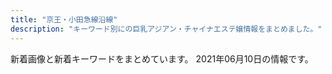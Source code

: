 ```yaml
---
title: "京王・小田急線沿線"
description: "キーワード別にの巨乳アジアン・チャイナエステ嬢情報をまとめました。"
---
```


新着画像と新着キーワードをまとめています。
2021年06月10日の情報です。

<DmmAffiliateIns />
<KeywordTable
  shops={
    [
    {
        "url": "http://www.niihao.xyz/",
        "name": "\u30cb\u30fc\u30cf\u30aa",
        "keywords": {},
        "img_links": [
            "http://www.niihao.xyz/images/staff/11.jpg",
            "http://www.niihao.xyz/images/staff/miki.jpeg",
            "http://www.niihao.xyz/images/staff/aya2.jpg",
            "http://www.niihao.xyz/psd/off.jpg",
            "http://www.niihao.xyz/images/staff/remon.jpg",
            "http://www.niihao.xyz/images/nav/l-nav-_job.jpg",
            "http://www.niihao.xyz/images/lanmu_07.jpg",
            "http://www.niihao.xyz/images/lanmu_03.jpg",
            "http://www.niihao.xyz/images/index-yume_11.jpg",
            "http://www.niihao.xyz/images/4.jpg",
            "http://www.niihao.xyz/images/lanmu_06.jpg",
            "http://www.niihao.xyz/images/index-yume_02.jpg",
            "http://www.niihao.xyz/images/l-nav-_staff.jpg",
            "http://www.niihao.xyz/images/staff/shazhi.jpg",
            "http://www.niihao.xyz/images/index-yume_04.jpg"
        ],
        "station": "\u5e9c\u4e2d\u99c5\u5357\u53e3"
    },
    {
        "url": "http://ayiyu.work/",
        "img_links": [
            "http://ayiyu.work/images/line.png",
            "http://ayiyu.work/staff/ruru.jpg",
            "http://ayiyu.work/images/s2.jpg",
            "http://ayiyu.work/images/2.jpg",
            "http://ayiyu.work/images/interior_t.png",
            "http://ayiyu.work/images/4.jpg",
            "http://ayiyu.work/img/mari1.jpg",
            "http://ayiyu.work/staff/ayu.jpg",
            "http://ayiyu.work/staff/yuyu.jpg",
            "http://ayiyu.work/img/ruru1.jpg",
            "http://ayiyu.work/images/head.jpg",
            "http://ayiyu.work/staff/mari.jpg",
            "http://ayiyu.work/img/yuki1.jpg",
            "http://ayiyu.work/images/1.jpg",
            "http://ayiyu.work/img/yuyu2.jpg",
            "http://ayiyu.work/images/3.jpg",
            "http://ayiyu.work/images/s1.jpg",
            "http://ayiyu.work/images/staff_t.png",
            "http://ayiyu.work/images/mobile.png",
            "http://ayiyu.work/staff/yuki.jpg",
            "http://ayiyu.work/img/yuyu1.jpg",
            "http://ayiyu.work/images/int2.png",
            "http://ayiyu.work/img/ayu1.jpg",
            "http://ayiyu.work/images/5.jpg",
            "http://ayiyu.work/images/int1.png",
            "http://ayiyu.work/images/s1.png",
            "http://ayiyu.work/images/news.png",
            "http://ayiyu.work/images/sys.png"
        ],
        "name": "\u611b\u4e0a\u7537 -\u3042\u3044\u3046\u3048\u304a-",
        "keywords": {},
        "station": "JR\u7a32\u7530\u5824\u99c5"
    },
    {
        "station": "\u5e9c\u4e2d\u99c5\u5317\u53e3",
        "img_links": [
            "http://sweet-heart.work/images/4.jpg",
            "http://sweet-heart.work/img/moe2.jpg",
            "http://sweet-heart.work/images/b1.jpg",
            "http://sweet-heart.work/images/att.png",
            "http://sweet-heart.work/images/5.jpg",
            "http://sweet-heart.work/images/tr.jpg",
            "http://sweet-heart.work/images/sys.jpg",
            "http://sweet-heart.work/images/ta.jpg",
            "http://sweet-heart.work/images/int1.jpg",
            "http://sweet-heart.work/images/interior_t.png",
            "http://sweet-heart.work/img/yien2.jpg",
            "http://sweet-heart.work/img/moe1.jpg",
            "http://sweet-heart.work/img/moe3.jpg",
            "http://sweet-heart.work/images/news.jpg",
            "http://sweet-heart.work/images/3.jpg",
            "http://sweet-heart.work/images/mobile.jpg",
            "http://sweet-heart.work/images/head.jpg",
            "http://sweet-heart.work/img/risan2.jpg",
            "http://sweet-heart.work/images/staff_t.png",
            "http://sweet-heart.work/img/yien1.jpg",
            "http://sweet-heart.work/images/int2.jpg",
            "http://sweet-heart.work/images/2.jpg",
            "http://sweet-heart.work/images/1.jpg",
            "http://sweet-heart.work/images/b2.jpg",
            "http://sweet-heart.work/img/miki1.jpg",
            "http://sweet-heart.work/img/risan1.jpg",
            "http://sweet-heart.work/img/mimi1.jpg"
        ],
        "name": "Sweet Heart",
        "url": "http://sweet-heart.work/",
        "keywords": {}
    },
    {
        "img_links": [
            "https://mens-pinotnoir.com/girls/nana/a.jpg",
            "https://mens-pinotnoir.com/img/h2_cast.png",
            "https://mens-pinotnoir.com/img/r_sp.png",
            "https://mens-pinotnoir.com/img/h2_job.png",
            "https://mens-pinotnoir.com/girls/nana/e.jpg",
            "https://mens-pinotnoir.com/img/r_pc.png",
            "https://mens-pinotnoir.com/girls/sakura/b.jpg",
            "http://mens-pinotnoir.com/img/h3_newcast.png",
            "http://mens-pinotnoir.com/girls/koko/a.jpg",
            "https://mens-pinotnoir.com/girls/koko/e.jpg",
            "https://mens-pinotnoir.com/img/h2_sys.png",
            "https://mens-pinotnoir.com/girls/sakura/a.jpg",
            "https://mens-pinotnoir.com/img/h2_contact.png",
            "https://mens-pinotnoir.com/girls/jyunn/e.jpg",
            "https://mens-pinotnoir.com/girls/ayano/d.jpg",
            "https://mens-pinotnoir.com/girls/ayano/b.jpg",
            "https://mens-pinotnoir.com/img/qr.png",
            "https://mens-pinotnoir.com/girls/shion/e.jpg",
            "https://mens-pinotnoir.com/girls/sakura/d.jpg",
            "http://mens-pinotnoir.com/img/r_sp.png",
            "http://mens-pinotnoir.com/girls/ayano/a.jpg",
            "https://mens-pinotnoir.com/girls/koko/a.jpg",
            "http://mens-pinotnoir.com/img/slider/2.jpg",
            "https://mens-pinotnoir.com/img/background/bg.jpg",
            "https://mens-pinotnoir.com/img/slider/2.jpg",
            "https://mens-pinotnoir.com/girls/nana/c.jpg",
            "https://mens-pinotnoir.com/girls/shion/c.jpg",
            "https://mens-pinotnoir.com/img/slider/1.jpg",
            "https://mens-pinotnoir.com/girls/nana/d.jpg",
            "http://mens-pinotnoir.com/girls/sakura/a.jpg",
            "https://mens-pinotnoir.com/img/h3_info.png",
            "https://mens-pinotnoir.com/img/header.png",
            "http://mens-pinotnoir.com/img/slider/1.jpg",
            "https://mens-pinotnoir.com/girls/jyunn/a.jpg",
            "https://mens-pinotnoir.com/girls/ayano/c.jpg",
            "https://mens-pinotnoir.com/girls/jyunn/d.jpg",
            "https://mens-pinotnoir.com/girls/nana/b.jpg",
            "https://mens-pinotnoir.com/girls/jyunn/b.jpg",
            "https://mens-pinotnoir.com/girls/sakura/e.jpg",
            "http://mens-pinotnoir.com/img/h3_info.png",
            "https://mens-pinotnoir.com/girls/sakura/c.jpg",
            "http://mens-pinotnoir.com/img/h2_cast.png",
            "https://mens-pinotnoir.com/girls/koko/c.jpg",
            "https://mens-pinotnoir.com/img/smapho/bg.jpg",
            "http://mens-pinotnoir.com/img/qr.png",
            "https://mens-pinotnoir.com/img/h2_profile.png",
            "https://mens-pinotnoir.com/girls/shion/d.jpg",
            "https://mens-pinotnoir.com/img/h2_link.png",
            "http://mens-pinotnoir.com/girls/nana/a.jpg",
            "https://mens-pinotnoir.com/girls/koko/b.jpg",
            "https://mens-pinotnoir.com/girls/shion/a.jpg",
            "https://mens-pinotnoir.com/girls/jyunn/c.jpg",
            "https://mens-pinotnoir.com/girls/shion/b.jpg",
            "http://mens-pinotnoir.com/img/header.png",
            "https://mens-pinotnoir.com/girls/koko/d.jpg",
            "https://mens-pinotnoir.com/girls/ayano/a.jpg",
            "http://mens-pinotnoir.com/girls/shion/a.jpg",
            "http://mens-pinotnoir.com/girls/jyunn/a.jpg",
            "https://mens-pinotnoir.com/img/h3_newcast.png",
            "http://mens-pinotnoir.com/img/background/bg.jpg",
            "https://mens-pinotnoir.com/girls/ayano/e.jpg"
        ],
        "name": "\u30d4\u30ce\u30fb\u30ce\u30ef\u30fc\u30eb",
        "url": "https://mens-pinotnoir.com/index.php",
        "keywords": {
            "86": 21,
            "88": 21,
            "85": 21,
            "82": 40,
            "D": 42,
            "E": 21,
            "C": 61,
            "84": 21
        },
        "station": "\u7b39\u585a\u99c5"
    },
    {
        "name": "COCORO",
        "keywords": {},
        "station": "\u8abf\u5e03\u99c5\u6771\u53e3",
        "img_links": [
            "http://www.iyasi.work/images/3.jpg",
            "http://www.iyasi.work/images/sys2.png",
            "http://www.iyasi.work/images/2.jpg",
            "http://www.iyasi.work/images/mobile.jpg",
            "http://www.iyasi.work/images/int1.png",
            "http://www.iyasi.work/images/tel.jpg",
            "http://www.iyasi.work/images/line.png",
            "http://www.iyasi.work/images/info.png",
            "http://www.iyasi.work/images/interior_t.jpg",
            "http://www.iyasi.work/img/momo1.jpg",
            "http://www.iyasi.work/images/news.png",
            "http://www.iyasi.work/images/sys1.png",
            "http://www.iyasi.work/images/ac1.png",
            "http://www.iyasi.work/img/miyuki1.jpg",
            "http://www.iyasi.work/images/1.jpg",
            "http://www.iyasi.work/img/yuri1.jpg",
            "http://www.iyasi.work/images/int2.png",
            "http://www.iyasi.work/images/tel2.png",
            "http://www.iyasi.work/images/tel1.png",
            "http://www.iyasi.work/images/staff_t.jpg",
            "http://www.iyasi.work/images/ac2.png",
            "http://www.iyasi.work/images/ta.jpg"
        ],
        "url": "http://www.iyasi.work/"
    },
    {
        "url": "http://www.chiretuyiabo.xyz/",
        "img_links": [
            "http://www.chiretuyiabo.xyz/uploads/210115/1-21011511143V36.jpg",
            "http://www.chiretuyiabo.xyz/uploads/allimg/201105/1-201105125636.jpg",
            "http://www.chiretuyiabo.xyz/webstyle/tel2.png",
            "http://www.chiretuyiabo.xyz/uploads/210115/1-210115111154J0.jpg",
            "http://www.chiretuyiabo.xyz/uploads/210115/1-210115111210154.jpg",
            "http://www.chiretuyiabo.xyz/uploads/200706/1-200F6153052L7.jpg",
            "http://www.chiretuyiabo.xyz/webstyle/rsubt3.png",
            "http://www.chiretuyiabo.xyz/uploads/201116/1-201116092632O1.jpg",
            "http://www.chiretuyiabo.xyz/uploads/201116/1-201116092H2128.jpg",
            "http://www.chiretuyiabo.xyz/uploads/allimg/201124/1-201124091002.jpg",
            "http://www.chiretuyiabo.xyz/webstyle/m4.jpg",
            "http://www.chiretuyiabo.xyz/webstyle/rsubt5.png",
            "http://www.chiretuyiabo.xyz/webstyle/rsubt1.png",
            "http://www.chiretuyiabo.xyz/webstyle/m1.jpg",
            "http://www.chiretuyiabo.xyz/uploads/210115/1-210115112K52S.jpg",
            "http://www.chiretuyiabo.xyz/uploads/210115/1-21011511141CY.jpg",
            "http://www.chiretuyiabo.xyz/webstyle/rsubt7.png",
            "http://www.chiretuyiabo.xyz/uploads/210115/1-21011511145KM.jpg",
            "http://www.chiretuyiabo.xyz/uploads/201116/1-2011160926104Z.jpg",
            "http://www.chiretuyiabo.xyz/webstyle/rsubt6.png",
            "http://www.chiretuyiabo.xyz/webstyle/rsubt2.png",
            "http://www.chiretuyiabo.xyz/webstyle/m6.jpg",
            "http://www.chiretuyiabo.xyz/uploads/201116/1-201116092320547.jpg",
            "http://www.chiretuyiabo.xyz/webstyle/rsubt4.png",
            "http://www.chiretuyiabo.xyz/webstyle/m2.jpg",
            "http://www.chiretuyiabo.xyz/webstyle/slider-img001.jpg",
            "http://www.chiretuyiabo.xyz/uploads/201116/1-201116092F09D.jpg"
        ],
        "keywords": {
            "\u4e73": 3
        },
        "name": "Honey \uff5e\u30cf\u30cb\u30fc\uff5e",
        "station": "JR\u7a32\u7530\u5824\u99c5"
    },
    {
        "img_links": [
            "http://www.huiyiop.xyz/uploads/210519/1-210519141IE27.jpg",
            "http://www.huiyiop.xyz/uploads/210518/1-21051Q5144K03.jpg",
            "http://www.huiyiop.xyz/uploads/allimg/210518/1-21051Q2553D31.jpg",
            "http://www.huiyiop.xyz/index_files/1615346033-top.jpg",
            "http://www.huiyiop.xyz/uploads/210610/1-210610153434B7.jpg",
            "http://www.huiyiop.xyz/uploads/allimg/210610/1-2106101540302O.jpg",
            "http://www.huiyiop.xyz/uploads/210527/1-21052G633415L.jpg",
            "http://www.huiyiop.xyz/index_files/1615350476-tg.jpg",
            "http://www.huiyiop.xyz/index_files/1615346254-staff.jpg",
            "http://www.huiyiop.xyz/uploads/210519/1-210519141FH08.jpg",
            "http://www.huiyiop.xyz/uploads/210518/1-21051Q62921946.jpg",
            "http://www.huiyiop.xyz/index_files/1615344802-headpc.jpg",
            "http://www.huiyiop.xyz/index_files/1615354994-interior_t.jpg",
            "http://www.huiyiop.xyz/index_files/1615349518-pickupb.png",
            "http://www.huiyiop.xyz/uploads/210519/1-210519141249128.jpg",
            "http://www.huiyiop.xyz/uploads/210525/1-210525100030V3.jpg",
            "http://www.huiyiop.xyz/uploads/210518/1-21051Q62U3103.jpg",
            "http://www.huiyiop.xyz/uploads/allimg/210518/1-21051Q25502Q4.jpg",
            "http://www.huiyiop.xyz/uploads/210518/1-21051Q62ZV57.jpg",
            "http://www.huiyiop.xyz/uploads/allimg/210518/1-21051Q25515958.jpg",
            "http://www.huiyiop.xyz/uploads/allimg/210517/1-21051G01313T7.png",
            "http://www.huiyiop.xyz/index_files/1615346279-interior.jpg",
            "http://www.huiyiop.xyz/index_files/pagetop.png",
            "http://www.huiyiop.xyz/uploads/allimg/210520/1-2105201531523F.jpg",
            "http://www.huiyiop.xyz/uploads/210610/1-210610153535A5.jpg",
            "http://www.huiyiop.xyz/index_files/1615349416-pickup.jpg",
            "http://www.huiyiop.xyz/uploads/210525/1-210525100219160.jpg",
            "http://www.huiyiop.xyz/uploads/210526/1-2105261422023P.jpg",
            "http://www.huiyiop.xyz/uploads/allimg/210518/1-21051Q25602Y9.jpg",
            "http://www.huiyiop.xyz/uploads/210526/1-2105261426441V.jpg",
            "http://www.huiyiop.xyz/uploads/210519/1-21051914131L48.jpg",
            "http://www.huiyiop.xyz/uploads/210605/1-210605124624940.jpg",
            "http://www.huiyiop.xyz/uploads/210605/1-210605124614530.jpg",
            "http://www.huiyiop.xyz/uploads/210527/1-21052G6331Q23.jpg",
            "http://www.huiyiop.xyz/index_files/1615344873-headpm.jpg",
            "http://www.huiyiop.xyz/index_files/1615347885-news.jpg"
        ],
        "name": "Sweet Time",
        "keywords": {},
        "station": "\u7b39\u585a\u99c5",
        "url": "http://www.huiyiop.xyz/"
    },
    {
        "url": "http://www.yuyurando.xyz/",
        "name": "\u60a0\u3005\u30e9\u30f3\u30c9",
        "keywords": {},
        "img_links": [
            "http://www.yuyurando.xyz/images/index-yuyu_20.jpg",
            "http://www.yuyurando.xyz/images/staff/rei.jpg",
            "http://www.yuyurando.xyz/images/lanmu/lanmu-sys.jpg",
            "http://www.yuyurando.xyz/images/index-otona_20.jpg",
            "http://www.yuyurando.xyz/images/staff/mi.png",
            "http://www.yuyurando.xyz/images/staff/1.jpg",
            "http://www.yuyurando.xyz/images/index-yuyu_12.jpg",
            "http://www.yuyurando.xyz/images/lanmu/lanmu-staff.jpg",
            "http://www.yuyurando.xyz/images/staff/momo.jpg",
            "http://www.yuyurando.xyz/images/index-yuyu_09.jpg",
            "http://www.yuyurando.xyz/images/index-yuyu_17.jpg",
            "http://www.niihao.xyz/images/staff/aya.jpg",
            "http://www.yuyurando.xyz/images/staff/2.jpg",
            "http://www.yuyurando.xyz/images/shop/527385908605281370.jpg",
            "http://www.yuyurando.xyz/images/index-yuyu_03.jpg",
            "http://www.yuyurando.xyz/images/staff/nana2.jpg",
            "http://www.yuyurando.xyz/images/index-yuyu_05.jpg"
        ],
        "station": "\u8056\u8e5f\u685c\u30f6\u4e18\u99c5\u6771\u53e3"
    },
    {
        "keywords": {
            "D": 20,
            "87": 20,
            "C": 13
        },
        "name": "\u6708\u4e0b\u7f8e\u4eba",
        "station": "\u5e9c\u4e2d\u99c5\u5317\u53e3",
        "img_links": [
            "http://www.gekabijin.relaxmens.com/files/004-02.jpg",
            "http://www.gekabijin.relaxmens.com/files/002.jpg",
            "http://www.gekabijin.relaxmens.com/files/003-03.jpg",
            "http://www.gekabijin.relaxmens.com/files/005-02.jpg",
            "http://www.gekabijin.relaxmens.com/files/005-03.jpg",
            "http://www.gekabijin.relaxmens.com/files/004-03.jpg",
            "http://www.gekabijin.relaxmens.com/images/shop/s6.jpg",
            "http://www.gekabijin.relaxmens.com/photo_news/upimg/2514060b4b5c2f383e_0.jpg",
            "http://www.gekabijin.relaxmens.com/images/shop/s4.jpg",
            "http://www.gekabijin.relaxmens.com/files/001-03.jpg",
            "http://www.gekabijin.relaxmens.com/files/003.jpg",
            "http://www.gekabijin.relaxmens.com/files/002-02.jpg",
            "http://www.gekabijin.relaxmens.com/files/004.jpg",
            "http://www.gekabijin.relaxmens.com/files/005.jpg",
            "http://www.gekabijin.relaxmens.com/files/001.jpg",
            "http://www.gekabijin.relaxmens.com/images/r3.jpg",
            "http://www.gekabijin.relaxmens.com/images/shop/s3.jpg",
            "http://www.gekabijin.relaxmens.com/images/shop/s1.jpg",
            "http://www.gekabijin.relaxmens.com/files/002-03.jpg",
            "http://www.gekabijin.relaxmens.com/files/001-02.jpg",
            "http://www.gekabijin.relaxmens.com/files/003-02.jpg",
            "http://www.gekabijin.relaxmens.com/images/mobile.jpg",
            "http://www.gekabijin.relaxmens.com/images/shop/s2.jpg",
            "http://www.gekabijin.relaxmens.com/images/shop/s5.jpg"
        ],
        "url": "http://www.gekabijin.relaxmens.com/"
    },
    {
        "keywords": {
            "88": 6,
            "83": 3,
            "85": 3,
            "84": 9,
            "86": 2
        },
        "url": "http://space.iyasi.me/",
        "img_links": [
            "http://space.iyasi.me/images/staff7.jpg",
            "http://space.iyasi.me/layer/images/top/top_06.jpg",
            "http://space.iyasi.me/images/s_service.png",
            "http://space.iyasi.me/layer/images/top/top_04.jpg",
            "http://space.iyasi.me/images/staff16b.jpg",
            "http://space.iyasi.me/images/staff_bj1.png",
            "http://space.iyasi.me/layer/images/top/top_03.jpg",
            "http://space.iyasi.me/images/staff16a.jpg",
            "http://space.iyasi.me/images/staff1.jpg",
            "http://space.iyasi.me/layer/images/top/top_01.jpg",
            "http://space.iyasi.me/images/staff13a.jpg",
            "http://space.iyasi.me/images/info.png",
            "http://space.iyasi.me/images/staff18a.jpg",
            "http://space.iyasi.me/images/staff21a.jpg",
            "http://space.iyasi.me/images/ser4.jpg",
            "http://space.iyasi.me/images/top1.jpg",
            "http://space.iyasi.me/images/staff22a.jpg",
            "http://space.iyasi.me/layer/images/top/top_02.jpg",
            "http://space.iyasi.me/images/wenzi-staff.png",
            "http://space.iyasi.me/images/ser3.jpg",
            "http://space.iyasi.me/images/s_info.png",
            "http://space.iyasi.me/images/ser1.jpg",
            "http://space.iyasi.me/images/ser2.jpg",
            "http://space.iyasi.me/images/staff20a.jpg",
            "http://space.iyasi.me/images/staff17a.jpg",
            "http://space.iyasi.me/images/staff_bj4.png",
            "http://space.iyasi.me/images/staff1a.jpg",
            "http://space.iyasi.me/images/top2.jpg",
            "http://space.iyasi.me/images/1.jpg",
            "http://space.iyasi.me/layer/images/top.jpg",
            "http://space.iyasi.me/layer/images/top/top_08.png",
            "http://space.iyasi.me/layer/images/top/top_05.jpg"
        ],
        "station": "\u8056\u8e5f\u685c\u30f6\u4e18\u99c5\u6771\u53e3",
        "name": "\u7652\u3057\u7a7a\u9593"
    },
    {
        "keywords": {
            "C": 23,
            "D": 15,
            "86": 15,
            "83": 5
        },
        "station": "\u5e9c\u4e2d\u99c5\u5357\u53e3",
        "url": "http://hanamizuki.tyo.cm/",
        "img_links": [
            "http://hanamizuki.tyo.cm/images/mobile.jpg",
            "http://hanamizuki.tyo.cm/images/s_staff.png",
            "http://hanamizuki.tyo.cm/link/88x31b.jpg",
            "http://hanamizuki.tyo.cm/link/e0016.jpg",
            "http://hanamizuki.tyo.cm/link/massage-de_88_31.jpg",
            "http://hanamizuki.tyo.cm/images/top.jpg",
            "http://hanamizuki.tyo.cm/i/images/room2.jpg",
            "http://hanamizuki.tyo.cm/photos/sites/32/2017/12/2017121407030461.jpg",
            "http://hanamizuki.tyo.cm/photos/sites/32/2020/01/2020013110290975.jpg",
            "http://hanamizuki.tyo.cm/images/nbj1.png",
            "http://menlog.net/link/menlog8831.jpg",
            "http://hanamizuki.tyo.cm/images/room2.jpg",
            "http://hanamizuki.tyo.cm/photos/sites/32/2019/02/201902151914399.jpg",
            "http://hanamizuki.tyo.cm/images/s_link.png",
            "http://hanamizuki.tyo.cm/images/room3.jpg",
            "http://hanamizuki.tyo.cm/link/8831.jpg",
            "http://hanamizuki.tyo.cm/link/walker88.jpg",
            "http://hanamizuki.tyo.cm/images/bj3.jpg",
            "http://hanamizuki.tyo.cm/images/s_news.png",
            "http://hanamizuki.tyo.cm/i/images/room3.jpg",
            "http://hanamizuki.tyo.cm/images/room1.jpg",
            "http://hanamizuki.tyo.cm/photos/sites/32/2018/11/2018110115410796.jpg",
            "http://hanamizuki.tyo.cm/images/news_bj3.png",
            "http://hanamizuki.tyo.cm/i/images/room1.jpg",
            "http://hanamizuki.tyo.cm/link/esthelove88-31.jpg",
            "http://hanamizuki.tyo.cm/images/room4.jpg",
            "http://hanamizuki.tyo.cm/photos/sites/32/2016/08/staff15.jpg",
            "http://hanamizuki.tyo.cm/photos/sites/32/2016/08/staff4a.jpg"
        ],
        "name": "\u82b1\u6c34\u6728"
    },
    {
        "name": "\u3055\u304f\u3089\u3093\u307c",
        "keywords": {
            "87": 16,
            "88": 8,
            "85": 16,
            "D": 40
        },
        "img_links": [
            "http://www.sakuranbo.mensest.com/files/005-03.jpg",
            "http://www.sakuranbo.mensest.com/images/slider-img001.jpg",
            "http://www.sakuranbo.mensest.com/files/001.jpg",
            "http://www.sakuranbo.mensest.com/files/001-02.jpg",
            "http://www.sakuranbo.mensest.com/images/rsubt2.png",
            "http://www.sakuranbo.mensest.com/images/rsubt7.png",
            "http://www.sakuranbo.mensest.com/files/004-03.jpg",
            "http://www.sakuranbo.mensest.com/images/m4.jpg",
            "http://www.sakuranbo.mensest.com/files/005.jpg",
            "http://www.sakuranbo.mensest.com/photo_news/upimg/5145860b89bfdc8409_0.jpg",
            "http://www.sakuranbo.mensest.com/files/003-02.jpg",
            "http://www.sakuranbo.mensest.com/files/005-02.jpg",
            "http://www.sakuranbo.mensest.com/images/rsubt1.png",
            "http://www.sakuranbo.mensest.com/images/tel2.png",
            "http://www.sakuranbo.mensest.com/files/003-03.jpg",
            "http://www.sakuranbo.mensest.com/images/b-tel.png",
            "http://www.sakuranbo.mensest.com/files/003.jpg",
            "http://www.sakuranbo.mensest.com/images/m6.jpg",
            "http://www.sakuranbo.mensest.com/files/002-03.jpg",
            "http://www.sakuranbo.mensest.com/images/m1.jpg",
            "http://www.sakuranbo.mensest.com/images/b-online.png",
            "http://www.sakuranbo.mensest.com/files/002-02.jpg",
            "http://www.sakuranbo.mensest.com/images/rsubt6.png",
            "http://www.sakuranbo.mensest.com/images/rsubt3.png",
            "http://www.sakuranbo.mensest.com/files/004-02.jpg",
            "http://www.sakuranbo.mensest.com/images/rsubt4.png",
            "http://www.sakuranbo.mensest.com/files/002.jpg",
            "http://www.sakuranbo.mensest.com/images/m2.jpg",
            "http://www.sakuranbo.mensest.com/images/m3.jpg",
            "http://www.sakuranbo.mensest.com/images/rsubt5.png",
            "http://www.sakuranbo.mensest.com/files/004.jpg",
            "http://www.sakuranbo.mensest.com/files/001-03.jpg",
            "http://www.sakuranbo.mensest.com/images/slider-img002.jpg"
        ],
        "url": "http://www.sakuranbo.mensest.com/",
        "station": "\u5343\u6b73\u70cf\u5c71\u99c5\u5317\u53e3"
    },
    {
        "keywords": {},
        "station": "\u4e0b\u9ad8\u4e95\u6238\u99c5\u5317\u53e3",
        "url": "http://xn--vckg5a9gugx77pgi4bmma.xyz/",
        "name": "Impact \uff5e\u30a4\u30f3\u30d1\u30af\u30c8\uff5e",
        "img_links": [
            "http://xn--vckg5a9gugx77pgi4bmma.xyz/image/img3.jpg",
            "http://xn--vckg5a9gugx77pgi4bmma.xyz/image/girl3.jpg",
            "http://xn--vckg5a9gugx77pgi4bmma.xyz/image/girl8.jpg",
            "http://xn--vckg5a9gugx77pgi4bmma.xyz/image/img2.jpg",
            "http://xn--vckg5a9gugx77pgi4bmma.xyz/image/img4.jpg",
            "http://xn--vckg5a9gugx77pgi4bmma.xyz/image/navihiden.png",
            "http://xn--vckg5a9gugx77pgi4bmma.xyz/image/girl1.jpg"
        ]
    },
    {
        "name": "\u685c \uff5e\u30b5\u30af\u30e9\uff5e",
        "station": "\u5343\u6b73\u70cf\u5c71\u99c5\u5357\u53e3",
        "img_links": [
            "http://sakura.iyasi.me/layer/images/top/top_05.jpg",
            "http://sakura.iyasi.me/images/staff_bj4.png",
            "http://sakura.iyasi.me/images/wenzi-staff.png",
            "http://sakura.iyasi.me/layer/images/top.jpg",
            "http://sakura.iyasi.me/layer/images/top/top_06.jpg",
            "http://sakura.iyasi.me/images/top2.jpg",
            "http://sakura.iyasi.me/images/info.png",
            "http://sakura.iyasi.me/images/staff_03.jpg",
            "http://sakura.iyasi.me/images/ser3.jpg",
            "http://sakura.iyasi.me/images/staff_bj1.png",
            "http://sakura.iyasi.me/layer/images/top/top_02.jpg",
            "http://sakura.iyasi.me/images/s_info.png",
            "http://sakura.iyasi.me/images/staff_04.jpg",
            "http://sakura.iyasi.me/images/ser1.jpg",
            "http://sakura.iyasi.me/layer/images/top/top_03.jpg",
            "http://sakura.iyasi.me/images/1.jpg",
            "http://sakura.iyasi.me/layer/images/top/top_08.png",
            "http://sakura.iyasi.me/images/ser2.jpg",
            "http://sakura.iyasi.me/layer/images/top/top_01.jpg",
            "http://sakura.iyasi.me/images/ser4.jpg",
            "http://sakura.iyasi.me/images/staff_01.jpg",
            "http://sakura.iyasi.me/images/top1.jpg",
            "http://sakura.iyasi.me/layer/images/top/top_04.jpg",
            "http://sakura.iyasi.me/images/s_service.png",
            "http://sakura.iyasi.me/images/staff_02.jpg",
            "http://sakura.iyasi.me/images/staff_06.jpg"
        ],
        "url": "http://sakura.iyasi.me/",
        "keywords": {
            "84": 3,
            "86": 6,
            "85": 3,
            "83": 3
        }
    },
    {
        "keywords": {},
        "img_links": [
            "http://cattleya427.com/lilac/img/image125.jpg",
            "http://cattleya427.com/lilac/img/image123.jpg",
            "http://cattleya427.com/lilac/img/image109.jpg",
            "http://cattleya427.com/lilac/img/image139.jpg",
            "http://cattleya427.com/lilac/img/image104.jpg",
            "http://cattleya427.com/lilac/img/image110.jpg",
            "http://cattleya427.com/lilac/img/image106.jpg",
            "http://cattleya427.com/lilac/img/image140.jpg",
            "http://cattleya427.com/lilac/img/image142.jpg",
            "http://cattleya427.com/lilac/img/image16.jpg",
            "http://cattleya427.com/lilac/img/image141.jpg",
            "http://cattleya427.com/lilac/img/image113.jpg",
            "http://cattleya427.com/lilac/img/image111.jpg",
            "http://cattleya427.com/lilac/img/image105.jpg",
            "http://cattleya427.com/lilac/img/image11.jpg",
            "http://cattleya427.com/lilac/img/image12.jpg",
            "http://cattleya427.com/lilac/img/image108.jpg",
            "http://cattleya427.com/lilac/img/image122.jpg",
            "http://cattleya427.com/lilac/img/image112.jpg",
            "http://cattleya427.com/lilac/img/image15.jpg",
            "http://cattleya427.com/lilac/img/image107.jpg",
            "http://cattleya427.com/lilac/img/image124.jpg",
            "http://cattleya427.com/lilac/img/image14.jpg",
            "http://cattleya427.com/lilac/img/image13.jpg"
        ],
        "station": "\u660e\u5927\u524d\u99c5\u4e2d\u592e\u53e3",
        "url": "http://cattleya427.com/lilac/index.html",
        "name": "Lilac \uff5e\u30e9\u30a4\u30e9\u30c3\u30af\uff5e"
    },
    {
        "keywords": {
            "86": 1,
            "87": 2,
            "C": 10,
            "D": 5,
            "85": 2
        },
        "name": "Lovely",
        "img_links": [
            "http://almond.ests.jp/photos/sites/24/2020/11/2020113018465254.jpg",
            "http://almond.ests.jp/images/acc1.jpg",
            "http://almond.ests.jp/photos/sites/24/2020/12/2020121413001762.jpg",
            "http://almond.ests.jp/images/line2.png",
            "http://almond.ests.jp/images/top.png",
            "http://almond.ests.jp/photos/sites/24/2020/11/2020113018465490.jpg",
            "http://almond.ests.jp/images/line.jpg",
            "http://almond.ests.jp/images/nstaff1.jpg",
            "http://almond.ests.jp/images/mobile.jpg",
            "http://almond.ests.jp/images/s_news.jpg",
            "http://almond.ests.jp/photos/sites/24/2021/05/2021051312433326.jpg",
            "http://almond.ests.jp/photos/sites/24/2020/11/2020113018465347.jpg",
            "http://almond.ests.jp/images/s_face.png",
            "http://almond.ests.jp/images/s_staff.png",
            "http://almond.ests.jp/images/line1.jpg",
            "http://almond.ests.jp/images/s_acc.jpg",
            "http://almond.ests.jp/photos/sites/24/2020/11/2020113018465067.jpg",
            "http://almond.ests.jp/photos/sites/24/2021/03/2021032511211062.jpg"
        ],
        "url": "http://almond.ests.jp/",
        "station": "\u5343\u6b73\u70cf\u5c71\u99c5\u5357\u53e3"
    },
    {
        "img_links": [
            "http://est-massage.xyz/images/head_tell.png",
            "http://est-massage.xyz/images/cg12.jpg",
            "http://est-massage.xyz/images/cg102.jpg",
            "http://est-massage.xyz/images/sy1.jpg",
            "http://est-massage.xyz/images/cg061.jpg",
            "http://est-massage.xyz/images/foot_tel.png",
            "http://est-massage.xyz/images/cg06.jpg",
            "http://est-massage.xyz/images/cg08.jpg",
            "http://est-massage.xyz/images/cg161.jpg",
            "http://est-massage.xyz/images/cg032.jpg",
            "http://est-massage.xyz/images/cg02.jpg",
            "http://est-massage.xyz/images/cg081.jpg",
            "http://est-massage.xyz/images/cg05.jpg",
            "http://est-massage.xyz/images/cg15.jpg",
            "http://est-massage.xyz/images/bn02.jpg",
            "http://est-massage.xyz/images/cg17.jpg",
            "http://est-massage.xyz/images/cg022.jpg",
            "http://est-massage.xyz/images/sy2.jpg",
            "http://est-massage.xyz/images/cg021.jpg",
            "http://est-massage.xyz/images/bn03.jpg",
            "http://est-massage.xyz/images/cg182.jpg",
            "http://est-massage.xyz/images/cg181.jpg",
            "http://est-massage.xyz/images/cg19.jpg",
            "http://est-massage.xyz/images/cg10.jpg",
            "http://est-massage.xyz/images/cg072.jpg",
            "http://est-massage.xyz/images/cg09.jpg",
            "http://est-massage.xyz/images/cg01.jpg",
            "http://est-massage.xyz/images/cg062.jpg",
            "http://est-massage.xyz/images/cg191.jpg",
            "http://est-massage.xyz/images/cg04.jpg",
            "http://est-massage.xyz/images/cg07.jpg",
            "http://est-massage.xyz/images/side_tel.png",
            "http://est-massage.xyz/images/ncg.jpg",
            "http://est-massage.xyz/images/cg031.jpg",
            "http://est-massage.xyz/images/r2.jpg",
            "http://est-massage.xyz/images/cg051.jpg",
            "http://est-massage.xyz/images/cg011.jpg",
            "http://est-massage.xyz/images/bn01.jpg",
            "http://est-massage.xyz/images/r3.jpg",
            "http://est-massage.xyz/images/cg052.jpg",
            "http://est-massage.xyz/images/cg03.jpg",
            "http://est-massage.xyz/images/250_50.png",
            "http://est-massage.xyz/images/cg041.jpg",
            "http://est-massage.xyz/images/cg082.jpg",
            "http://est-massage.xyz/images/cg071.jpg",
            "http://est-massage.xyz/images/cg11.jpg",
            "http://est-massage.xyz/images/468_60.png",
            "http://est-massage.xyz/images/r1.jpg",
            "http://est-massage.xyz/images/cg101.jpg",
            "http://est-massage.xyz/images/head_tell2.png",
            "http://est-massage.xyz/images/88_31.png",
            "http://est-massage.xyz/images/cg16.jpg",
            "http://est-massage.xyz/images/cg18.jpg",
            "http://est-massage.xyz/images/200_40.png"
        ],
        "station": "\u7b39\u585a\u99c5\u5317\u53e3",
        "url": "http://est-massage.xyz/",
        "keywords": {
            "E": 7,
            "85": 13,
            "83": 5,
            "84": 13,
            "88": 6,
            "87": 3,
            "86": 20,
            "C": 13,
            "D": 31
        },
        "name": "Oasis\uff5e\u30aa\u30a2\u30b7\u30b9\uff5e"
    },
    {
        "url": "http://asu-ka.net/",
        "img_links": [
            "http://asu-ka.net/images/s_chedule.jpg",
            "http://asu-ka.net/images/nei_bj2.jpg",
            "http://asu-ka.net/images/s_staff.jpg",
            "http://asu-ka.net/images/s_news.jpg",
            "http://asu-ka.net/images/staff4.jpg",
            "http://asu-ka.net/images/room4.jpg",
            "http://asu-ka.net/images/room1.jpg",
            "http://asu-ka.net/images/staff1.jpg",
            "http://asu-ka.net/images/girl-z2.jpg",
            "http://asu-ka.net/images/s_link.jpg",
            "http://asu-ka.net/images/room2.jpg",
            "http://asu-ka.net/images/mobile.jpg",
            "http://asu-ka.net/images/girl-z1.jpg",
            "http://asu-ka.net/images/staff0.jpg",
            "http://asu-ka.net/images/room3.jpg",
            "http://asu-ka.net/images/movie.jpg",
            "http://asu-ka.net/images/staff2.jpg",
            "http://asu-ka.net/images/tel.jpg",
            "http://asu-ka.net/images/staff3.jpg"
        ],
        "station": "\u5411\u30f6\u4e18\u904a\u5712\u99c5\u5357\u53e3",
        "name": "\u6afb\u59eb",
        "keywords": {
            "C": 23,
            "86": 10
        }
    },
    {
        "name": "\u611b\u306e\u8a98\u60d1",
        "keywords": {
            "86": 16,
            "C": 34,
            "D": 32,
            "87": 24
        },
        "station": "\u660e\u5927\u524d\u99c5\u4e2d\u592e\u53e3",
        "img_links": [
            "http://www.ainoyuwaku.esturl.com/photo_news/upimg/31737608bbd71ade4d_0.jpg",
            "http://www.ainoyuwaku.esturl.com/files/003.jpg",
            "http://www.ainoyuwaku.esturl.com/img/spacer900x360.png",
            "http://www.ainoyuwaku.esturl.com/img/top.jpg",
            "http://www.ainoyuwaku.esturl.com/files/002.jpg",
            "http://www.ainoyuwaku.esturl.com/files/004.jpg",
            "http://www.ainoyuwaku.esturl.com/files/005-02.jpg",
            "http://www.ainoyuwaku.esturl.com/files/005.jpg",
            "http://www.ainoyuwaku.esturl.com/img/ac2.jpg",
            "http://www.ainoyuwaku.esturl.com/files/002-02.jpg",
            "http://www.ainoyuwaku.esturl.com/files/003-02.jpg",
            "http://www.ainoyuwaku.esturl.com/img/top_sm.jpg",
            "http://www.ainoyuwaku.esturl.com/files/004-02.jpg",
            "http://www.ainoyuwaku.esturl.com/files/001-02.jpg",
            "http://www.ainoyuwaku.esturl.com/img/ac1.jpg",
            "http://www.ainoyuwaku.esturl.com/files/001.jpg"
        ],
        "url": "http://www.ainoyuwaku.esturl.com/"
    },
    {
        "name": "Pandora -\u30d1\u30f3\u30c9\u30e9-",
        "img_links": [
            "http://pandora.estheya.com/css/baner.jpg",
            "http://pandora.estheya.com/css/staff/staff06.jpg",
            "http://pandora.estheya.com/css/nav/nav-002.jpg",
            "http://pandora.estheya.com/css/nav/nav-003.jpg",
            "http://pandora.estheya.com/css/staff/staff07.jpg",
            "http://pandora.estheya.com/css/osusume01.jpg",
            "http://pandora.estheya.com/css/staff/staff02.jpg",
            "http://pandora.estheya.com/css/nav/nav-005.jpg",
            "http://pandora.estheya.com/css/nav/nav-004.jpg",
            "http://pandora.estheya.com/css/nav/nav-006.jpg",
            "http://pandora.estheya.com/css/top-left02.jpg",
            "http://pandora.estheya.com/css/cam01.jpg",
            "http://pandora.estheya.com/css/staff/staff05.jpg",
            "http://pandora.estheya.com/css/nav/nav-001.jpg",
            "http://pandora.estheya.com/css/tel.png",
            "http://pandora.estheya.com/css/staff/staff04.jpg"
        ],
        "station": "\u8abf\u5e03\u99c5\u5317\u53e3",
        "url": "http://pandora.estheya.com/",
        "keywords": {
            "92": 1,
            "91": 1,
            "C": 2,
            "90": 1,
            "88": 1,
            "E": 3,
            "87": 1
        }
    },
    {
        "img_links": [
            "http://luna.ebb.jp/images/side_mobile.jpg",
            "http://luna.ebb.jp/2/uploadimg/1620491495.jpeg",
            "http://luna.ebb.jp/images/nav_link04.png",
            "http://luna.ebb.jp/2/uploadimg/1622184590.jpg",
            "http://luna.ebb.jp/images/tit_pick.png",
            "http://luna.ebb.jp/images/nav_link06.png",
            "http://luna.ebb.jp/2/uploadimg/1623223825.jpg",
            "http://luna.ebb.jp/images/call.png",
            "http://luna.ebb.jp/2/uploadimg/1620482919.jpg",
            "http://luna.ebb.jp/images/pagetop.png",
            "http://luna.ebb.jp/images/tel.png",
            "http://luna.ebb.jp/images/nav_link03.png",
            "http://luna.ebb.jp/images/nav_link01.png",
            "http://luna.ebb.jp/images/nav_link05.png",
            "http://luna.ebb.jp/images/nav_link02.png"
        ],
        "url": "http://luna.ebb.jp/",
        "keywords": {
            "84": 2,
            "C": 2,
            "87": 1,
            "E": 1
        },
        "station": "\u3064\u3064\u3058\u30f6\u4e18\u99c5\u5317\u53e3",
        "name": "\u30eb\u30fc\u30ca"
    },
    {
        "keywords": {},
        "img_links": [
            "http://www.fuwa.work/images/sys3.jpg",
            "http://www.fuwa.work/img/risan2.jpg",
            "http://www.fuwa.work/images/staff_t.png",
            "http://www.fuwa.work/images/rec.jpg",
            "http://www.fuwa.work/images/sys4.png",
            "http://www.fuwa.work/images/int2.png",
            "http://www.fuwa.work/images/sys2.jpg",
            "http://www.fuwa.work/images/head.jpg",
            "http://www.fuwa.work/img/moe1.jpg",
            "http://www.fuwa.work/img/mimi1.jpg",
            "http://www.fuwa.work/img/miki1.jpg",
            "http://www.fuwa.work/images/mobile.jpg",
            "http://www.fuwa.work/images/interior_t.png",
            "http://www.fuwa.work/img/moe2.jpg",
            "http://www.fuwa.work/images/info.png",
            "http://www.fuwa.work/staff/mimi.jpg",
            "http://www.fuwa.work/img/risan1.jpg",
            "http://www.fuwa.work/images/news.jpg",
            "http://www.fuwa.work/images/int1.png",
            "http://www.fuwa.work/staff/risan.jpg",
            "http://www.fuwa.work/images/sys1.jpg",
            "http://www.fuwa.work/images/line.png",
            "http://www.fuwa.work/staff/miki.jpg",
            "http://www.fuwa.work/staff/moe.jpg"
        ],
        "url": "http://www.fuwa.work/",
        "station": "\u5e9c\u4e2d\u99c5\u5317\u53e3",
        "name": "Olive \uff5e\u30aa\u30ea\u30fc\u30d6\uff5e"
    },
    {
        "name": "Teles -\u30c6\u30ec\u30b9-",
        "url": "http://esthegt.xyz/tls/",
        "img_links": [
            "http://esthegt.xyz/tls/girl/04.png",
            "http://esthegt.xyz/tls/images/bt4.png",
            "http://esthegt.xyz/tls/girl/01.png",
            "http://esthegt.xyz/tls/girl/todays-girls.png",
            "http://esthegt.xyz/tls/images/bt6.png",
            "http://esthegt.xyz/tls/images/footer.png",
            "http://esthegt.xyz/tls/images/bt5.png",
            "http://esthegt.xyz/tls/girl/03.png",
            "http://esthegt.xyz/tls/girl/02.png",
            "http://esthegt.xyz/tls/images/bt1.png",
            "http://esthegt.xyz/tls/images/facial-massage.png",
            "http://esthegt.xyz/tls/images/bt2.png",
            "http://esthegt.xyz/tls/girl/g01.png",
            "http://esthegt.xyz/tls/images/bt3.png",
            "http://esthegt.xyz/tls/girl/g04.png",
            "http://esthegt.xyz/tls/girl/g02.png",
            "http://esthegt.xyz/tls/images/header.png",
            "http://esthegt.xyz/tls/girl/g03.png"
        ],
        "keywords": {},
        "station": "\u767b\u6238\u99c5\u591a\u6469\u5ddd\u53e3"
    },
    {
        "name": "\u30ec\u30a4\u30f3\u30dc\u30fc",
        "keywords": {
            "E": 24,
            "D": 9,
            "F": 6
        },
        "img_links": [
            "https://es-relax.tokyo/wp-content/uploads/2020/02/8972186rainbow.jpg",
            "https://es-relax.tokyo/wp-content/themes/este/img/3.jpg",
            "https://es-relax.tokyo/wp-content/uploads/2020/02/8976218rainbow.jpg",
            "https://es-relax.tokyo/wp-content/themes/este/img/top-img04.png",
            "https://es-relax.tokyo/wp-content/themes/este/img/top-img01.png",
            "https://es-relax.tokyo/wp-content/uploads/2021/05/q1324876rainbow.jpg",
            "https://es-relax.tokyo/wp-content/uploads/2021/04/56786rainbow.jpg",
            "https://es-relax.tokyo/wp-content/themes/este/img/top-img02.png",
            "https://es-relax.tokyo/wp-content/themes/este/img/top-img01a.png",
            "https://es-relax.tokyo/wp-content/themes/este/img/1.jpg",
            "https://es-relax.tokyo/wp-content/themes/este/img/top-img01b.png",
            "https://es-relax.tokyo/wp-content/uploads/2020/12/87612rainbow.jpg",
            "https://es-relax.tokyo/wp-content/themes/este/img/tel_footer.png",
            "https://es-relax.tokyo/wp-content/uploads/2020/02/1rainbow-1.jpg",
            "https://es-relax.tokyo/wp-content/uploads/2020/02/897621rainbow.jpg",
            "https://es-relax.tokyo/wp-content/themes/este/img/2.jpg",
            "https://es-relax.tokyo/wp-content/themes/este/img/call.png",
            "https://es-relax.tokyo/wp-content/uploads/2020/11/8976512rainbow.jpg",
            "https://es-relax.tokyo/wp-content/themes/este/img/tel_header.png",
            "https://es-relax.tokyo/wp-content/uploads/2020/11/908271rainbow.jpg",
            "https://es-relax.tokyo/wp-content/uploads/2021/02/9876rainbow.jpg",
            "https://es-relax.tokyo/wp-content/themes/este/img/4.jpg",
            "https://es-relax.tokyo/wp-content/uploads/2020/02/87261rainbow.jpg",
            "https://es-relax.tokyo/wp-content/uploads/2020/10/11rainbow.jpg"
        ],
        "station": "\u5343\u6b73\u70cf\u5c71\u99c5\u5317\u53e3",
        "url": "https://es-relax.tokyo/"
    },
    {
        "img_links": [
            "http://simiru.work/uploads/allimg/210217/1-21021G45911.jpg",
            "http://simiru.work/uploads/200706/1-200F6162531Y9.png",
            "http://simiru.work/uploads/allimg/210317/1-21031GA417.jpg",
            "http://simiru.work/uploads/200706/1-200F6162A1116.jpg",
            "http://simiru.work/uploads/allimg/210317/1-21031GA150.jpg",
            "http://simiru.work/uploads/210317/1-21031GA40b18.jpg",
            "http://simiru.work/uploads/210317/1-21031GA244V4.jpg",
            "http://simiru.work/webstyle/gobottom.png",
            "http://simiru.work/uploads/210317/1-21031GT511233.jpg",
            "http://simiru.work/uploads/allimg/210317/1-21031GA253.jpg",
            "http://simiru.work/uploads/210217/1-21021G45Q5O1.jpg",
            "http://simiru.work/uploads/200706/1-200F6153052L7.jpg",
            "http://simiru.work/uploads/210217/1-21021G45JWU.jpg",
            "http://simiru.work/uploads/200707/1-200FG022542H.jpg",
            "http://simiru.work/uploads/allimg/210217/1-21021G45S1.jpg",
            "http://simiru.work/uploads/allimg/210217/1-21021G45K7.jpg",
            "http://simiru.work/uploads/200706/1-200F616262aV.jpg",
            "http://simiru.work/uploads/210217/1-21021G45Z0R1.jpg",
            "http://simiru.work/uploads/210317/1-21031GA143332.jpg"
        ],
        "name": "\u30b9\u30df\u30ec",
        "station": "\u767b\u6238\u99c5\u751f\u7530\u7dd1\u5730\u53e3",
        "url": "http://simiru.work/",
        "keywords": {
            "E": 9,
            "D": 3,
            "86": 2,
            "88": 10
        }
    },
    {
        "station": "\u5e9c\u4e2d\u99c5",
        "keywords": {
            "86": 2,
            "87": 1,
            "C": 1,
            "D": 2
        },
        "url": "http://www.ginnosuzu.relaxjp.info/",
        "name": "\u9280\u306e\u9234",
        "img_links": [
            "http://www.ginnosuzu.relaxjp.info/images/mobile.jpg",
            "http://www.ginnosuzu.relaxjp.info/images/tg.jpg",
            "http://www.ginnosuzu.relaxjp.info/images/h_line.jpg",
            "http://www.ginnosuzu.relaxjp.info/images/s1.png",
            "http://www.ginnosuzu.relaxjp.info/files/002.jpg",
            "http://www.ginnosuzu.relaxjp.info/images/int3.jpg",
            "http://www.ginnosuzu.relaxjp.info/images/interior_t.jpg",
            "http://www.ginnosuzu.relaxjp.info/files/001.jpg",
            "http://www.ginnosuzu.relaxjp.info/images/tel.jpg",
            "http://www.ginnosuzu.relaxjp.info/images/int1.jpg",
            "http://www.ginnosuzu.relaxjp.info/images/news.png",
            "http://www.ginnosuzu.relaxjp.info/images/int2.jpg",
            "http://www.ginnosuzu.relaxjp.info/images/staff_t.jpg",
            "http://www.ginnosuzu.relaxjp.info/images/sys.jpg",
            "http://www.ginnosuzu.relaxjp.info/images/head.jpg",
            "http://www.ginnosuzu.relaxjp.info/files/003.jpg"
        ]
    },
    {
        "station": "\u4eac\u738b\u6c38\u5c71\u99c5\u5317\u53e3",
        "url": "http://www.miyabi.esturl.com/",
        "name": "\u96c5",
        "keywords": {
            "D": 6,
            "87": 4,
            "86": 2,
            "C": 11
        },
        "img_links": [
            "http://www.miyabi.esturl.com/files/002.jpg",
            "http://www.miyabi.esturl.com/images/backlistbtn.png",
            "http://www.miyabi.esturl.com/files/003-02.jpg",
            "http://www.miyabi.esturl.com/images/infoSlide01.jpg",
            "http://www.miyabi.esturl.com/files/002-02.jpg",
            "http://www.miyabi.esturl.com/images/attention.png",
            "http://www.miyabi.esturl.com/images/coverParts.png",
            "http://www.miyabi.esturl.com/files/001.jpg",
            "http://www.miyabi.esturl.com/files/001-03.jpg",
            "http://www.miyabi.esturl.com/files/002-03.jpg",
            "http://www.miyabi.esturl.com/files/001-02.jpg",
            "http://www.miyabi.esturl.com/files/003-03.jpg",
            "http://www.miyabi.esturl.com/files/003.jpg"
        ]
    },
    {
        "station": "\u5e9c\u4e2d\u99c5\u5357\u53e3",
        "img_links": [
            "http://arm-relax.com/pic/topimg2.jpg",
            "http://arm-relax.com/staff/mimi/01.jpg",
            "http://arm-relax.com/staff/eri/01mb.jpg",
            "http://arm-relax.com/pic/topimg1.jpg",
            "http://arm-relax.com/pic/head.png",
            "http://arm-relax.com/staff/aya/01mb.jpg",
            "http://arm-relax.com/staff/aya/01.jpg",
            "http://arm-relax.com/staff/mimi/01mb.jpg",
            "http://arm-relax.com/i/files/homeimg.jpg",
            "http://arm-relax.com/img/ttl_staff.png",
            "http://arm-relax.com/img/ttl_link.png",
            "http://arm-relax.com/staff/mika/01mb.jpg",
            "http://arm-relax.com/staff/yumi/01mb.jpg",
            "http://arm-relax.com/staff/eri/01.jpg",
            "http://arm-relax.com/img/ttl_recbnr.png",
            "http://arm-relax.com/staff/mika/01.jpg",
            "http://arm-relax.com/staff/yumi/01.jpg",
            "http://arm-relax.com/staff/yuri/01mb.jpg",
            "http://arm-relax.com/img/ttl_mobile.png",
            "http://arm-relax.com/staff/yuri/01.jpg"
        ],
        "keywords": {
            "C": 16
        },
        "name": "\u96c5\u30fb\u307f\u3084\u3073",
        "url": "http://arm-relax.com/"
    },
    {
        "station": "JR\u7a32\u7530\u5824\u99c5\u5357\u53e3",
        "img_links": [
            "http://temomi.jpest.net/images/g0.jpg",
            "http://temomi.jpest.net/images/down.png",
            "http://temomi.jpest.net/images/g4.jpg",
            "http://temomi.jpest.net/images/g6.jpg",
            "http://temomi.jpest.net/images/info.png",
            "http://temomi.jpest.net/images/g1.jpg",
            "http://temomi.jpest.net/images/g3.jpg",
            "http://temomi.jpest.net/images/mobile.png",
            "http://temomi.jpest.net/images/flash2.jpg",
            "http://temomi.jpest.net/images/01.jpg",
            "http://temomi.jpest.net/images/zi_staff.png",
            "http://temomi.jpest.net/images/a1.jpg",
            "http://temomi.jpest.net/images/a2.jpg",
            "http://temomi.jpest.net/images/up.png",
            "http://temomi.jpest.net/images/02.jpg",
            "http://temomi.jpest.net/images/flash1.jpg",
            "http://temomi.jpest.net/images/g7.jpg",
            "http://temomi.jpest.net/images/04.jpg",
            "http://temomi.jpest.net/images/g2.jpg"
        ],
        "url": "http://temomi.jpest.net/",
        "keywords": {},
        "name": "\u624b\u3082\u307f"
    },
    {
        "url": "http://www.alice.mensest.com/",
        "station": "\u5e61\u30f6\u8c37\u99c5\u5317\u53e3",
        "keywords": {
            "D": 16,
            "86": 4,
            "87": 12
        },
        "img_links": [
            "http://www.alice.mensest.com/files/004.jpg",
            "http://www.alice.mensest.com/images/m6.jpg",
            "http://www.alice.mensest.com/images/m4.jpg",
            "http://www.alice.mensest.com/images/pic_girl01.jpg",
            "http://www.alice.mensest.com/files/001.jpg",
            "http://www.alice.mensest.com/images/pagetop.png",
            "http://www.alice.mensest.com/images/m2.jpg",
            "http://www.alice.mensest.com/images/rsubt7.png",
            "http://www.alice.mensest.com/images/rsubt2.png",
            "http://www.alice.mensest.com/images/top_sp_slider01.jpg",
            "http://www.alice.mensest.com/images/rsubt5.png",
            "http://www.alice.mensest.com/files/002.jpg",
            "http://www.alice.mensest.com/images/m3.jpg",
            "http://www.alice.mensest.com/images/rsubt4.png",
            "http://www.alice.mensest.com/images/rsubt6.png",
            "http://www.alice.mensest.com/images/ico01.png",
            "http://www.alice.mensest.com/images/rsubt3.png",
            "http://www.alice.mensest.com/files/003.jpg",
            "http://www.alice.mensest.com/images/rsubt1.png",
            "http://www.alice.mensest.com/images/m1.jpg"
        ],
        "name": "\u30a2\u30ea\u30b9"
    },
    {
        "img_links": [
            "http://hatagayalove.xyz/files/001b7ea.jpg",
            "http://hatagayalove.xyz/files/020-02011d.jpg",
            "http://hatagayalove.xyz/images/topd289.jpg",
            "http://hatagayalove.xyz/files/023-02d289.jpg",
            "http://hatagayalove.xyz/files/021-02d289.jpg",
            "http://hatagayalove.xyz/images/backlist.jpg",
            "http://hatagayalove.xyz/files/021b7ea.jpg",
            "http://hatagayalove.xyz/files/020b7ea.jpg",
            "http://hatagayalove.xyz/files/019-02f705.jpg",
            "http://hatagayalove.xyz/files/019f705.jpg",
            "http://hatagayalove.xyz/images/bjs3.jpg",
            "http://hatagayalove.xyz/files/002caf5.jpg",
            "http://hatagayalove.xyz/files/021-03d289.jpg",
            "http://hatagayalove.xyz/files/003-0238e3.jpg",
            "http://hatagayalove.xyz/images/top38e3.jpg",
            "http://hatagayalove.xyz/files/023caf5.jpg",
            "http://hatagayalove.xyz/files/021caf5.jpg",
            "http://hatagayalove.xyz/files/003caf5.jpg",
            "http://hatagayalove.xyz/files/020011d.jpg",
            "http://hatagayalove.xyz/files/003-0338e3.jpg",
            "http://hatagayalove.xyz/files/002d289.jpg",
            "http://hatagayalove.xyz/files/020caf5.jpg",
            "http://hatagayalove.xyz/files/002-03d289.jpg",
            "http://hatagayalove.xyz/files/023b7ea.jpg",
            "http://hatagayalove.xyz/files/001-0338e3.jpg",
            "http://hatagayalove.xyz/files/019b7ea.jpg",
            "http://hatagayalove.xyz/images/topb7ea.jpg",
            "http://hatagayalove.xyz/images/girl_bt.jpg",
            "http://hatagayalove.xyz/files/002b7ea.jpg",
            "http://hatagayalove.xyz/files/003b7ea.jpg",
            "http://hatagayalove.xyz/files/00138e3.jpg",
            "http://hatagayalove.xyz/files/019-03f705.jpg",
            "http://hatagayalove.xyz/files/00338e3.jpg",
            "http://hatagayalove.xyz/images/pick.jpg",
            "http://hatagayalove.xyz/images/news1.jpg",
            "http://hatagayalove.xyz/files/023d289.jpg",
            "http://hatagayalove.xyz/files/001caf5.jpg",
            "http://hatagayalove.xyz/images/top011d.jpg",
            "http://hatagayalove.xyz/files/023-03d289.jpg",
            "http://hatagayalove.xyz/images/topf705.jpg",
            "http://hatagayalove.xyz/files/002-02d289.jpg",
            "http://hatagayalove.xyz/images/top60df.jpg",
            "http://hatagayalove.xyz/images/staff_line.jpg",
            "http://hatagayalove.xyz/files/020-03011d.jpg",
            "http://hatagayalove.xyz/files/019caf5.jpg",
            "http://hatagayalove.xyz/files/001-0238e3.jpg",
            "http://hatagayalove.xyz/files/021d289.jpg",
            "http://hatagayalove.xyz/images/topcaf5.jpg"
        ],
        "name": "\u6708\u306e\u96eb",
        "url": "http://hatagayalove.xyz/",
        "station": "\u5e61\u30f6\u8c37\u99c5\u5317\u53e3",
        "keywords": {
            "90": 2,
            "88": 6,
            "87": 6,
            "D": 6,
            "F": 2,
            "E": 6
        }
    },
    {
        "url": "http://www.mojitojd.xyz/",
        "station": "\u8abf\u5e03\u99c5\u6771\u53e3",
        "img_links": [
            "http://www.mojitojd.xyz/uploads/210531/1-2105311SFL20.jpg",
            "http://www.mojitojd.xyz/uploads/201226/1-201226111JU10.jpg",
            "http://www.mojitojd.xyz/uploads/210531/1-2105311SQI20.jpg",
            "http://www.mojitojd.xyz/style/sw_home.png",
            "http://www.mojitojd.xyz/uploads/201226/1-201226111Q3228.jpg",
            "http://www.mojitojd.xyz/uploads/allimg/200930/1-200930094059.jpg",
            "http://www.mojitojd.xyz/style/bottom_therapist.jpg",
            "http://www.mojitojd.xyz/uploads/201226/1-201226111H3126.jpg",
            "http://www.mojitojd.xyz/style/mainvisual_02.jpg",
            "http://www.mojitojd.xyz/uploads/allimg/200930/1-200930094039.jpg",
            "http://www.mojitojd.xyz/style/mainvisual_01.jpg",
            "http://www.mojitojd.xyz/style/head_therapist.jpg",
            "http://www.mojitojd.xyz/style/icon_ranking_01.png",
            "http://www.mojitojd.xyz/style/mainvisual_02_s.jpg",
            "http://www.mojitojd.xyz/style/sw_tel.png",
            "http://www.mojitojd.xyz/style/trigger.jpg",
            "http://www.mojitojd.xyz/uploads/210531/1-2105311SJH17.jpg",
            "http://www.mojitojd.xyz/uploads/allimg/201229/1-2012291A143.jpg",
            "http://www.mojitojd.xyz/uploads/201226/1-201226111010B0.jpg",
            "http://www.mojitojd.xyz/style/icon_new.png",
            "http://www.mojitojd.xyz/uploads/201226/1-2012261A316447.jpg",
            "http://www.mojitojd.xyz/style/mainvisual_01_s.jpg",
            "http://www.mojitojd.xyz/uploads/201226/1-20122611191Q05.jpg",
            "http://www.mojitojd.xyz/uploads/allimg/200930/1-200930094123.jpg",
            "http://www.mojitojd.xyz/style/head_interior.jpg",
            "http://www.mojitojd.xyz/uploads/210531/1-2105311STK57.jpg"
        ],
        "keywords": {
            "D": 24,
            "84": 8,
            "C": 8,
            "86": 12,
            "90": 6
        },
        "name": "\u685c"
    },
    {
        "img_links": [],
        "url": "http://ciretuyghr.xyz/",
        "keywords": {},
        "station": "\u72db\u6c5f\u99c5\u5317\u53e3",
        "name": "\u685c\u306e\u604b"
    },
    {
        "station": "\u5411\u30f6\u4e18\u904a\u5712\u99c5\u5317\u53e3",
        "keywords": {
            "D": 64,
            "87": 32,
            "88": 8,
            "85": 16,
            "86": 8
        },
        "img_links": [
            "http://www.hibaby.mensest.com/images/m2.jpg",
            "http://www.hibaby.mensest.com/images/slider-img001.jpg",
            "http://www.hibaby.mensest.com/files/006.jpg",
            "http://www.hibaby.mensest.com/images/s_pickup.png",
            "http://www.hibaby.mensest.com/images/m3.jpg",
            "http://www.hibaby.mensest.com/images/m6.jpg",
            "http://www.hibaby.mensest.com/files/004.jpg",
            "http://www.hibaby.mensest.com/files/001.jpg",
            "http://www.hibaby.mensest.com/images/s_news.png",
            "http://www.hibaby.mensest.com/files/002.jpg",
            "http://www.hibaby.mensest.com/files/007.jpg",
            "http://www.hibaby.mensest.com/files/005.jpg",
            "http://www.hibaby.mensest.com/files/008.jpg",
            "http://www.hibaby.mensest.com/images/s_message.png",
            "http://www.hibaby.mensest.com/images/m4.jpg",
            "http://www.hibaby.mensest.com/files/003.jpg",
            "http://www.hibaby.mensest.com/images/m1.jpg",
            "http://www.hibaby.mensest.com/images/slider-img002.jpg",
            "http://www.hibaby.mensest.com/images/s_top_therapist.png"
        ],
        "url": "http://www.hibaby.mensest.com/",
        "name": "Hi Baby \u30cf\u30a4\u30d9\u30a4\u30d3\u30fc"
    },
    {
        "station": "\u8abf\u5e03\u99c5\u6771\u53e3",
        "url": "http://esthegt.xyz/yac/",
        "name": "\u3084\u3059\u3089\u304e",
        "img_links": [
            "http://esthegt.xyz/yac/girl/g08.png",
            "http://esthegt.xyz/yac/girl/7.jpg",
            "http://esthegt.xyz/yac/images/footer.png",
            "http://esthegt.xyz/yac/images/bar-1.png",
            "http://esthegt.xyz/yac/images/button-3.png",
            "http://esthegt.xyz/yac/girl/g11.png",
            "http://esthegt.xyz/yac/images/button-1.png",
            "http://esthegt.xyz/yac/girl/11.jpg",
            "http://esthegt.xyz/yac/images/bar-2.png",
            "http://esthegt.xyz/yac/girl/g07.png",
            "http://esthegt.xyz/yac/images/tt.png",
            "http://esthegt.xyz/yac/girl/8.jpg",
            "http://esthegt.xyz/yac/girl/9.jpg",
            "http://esthegt.xyz/yac/images/button-2.png",
            "http://esthegt.xyz/yac/images/button-5.png",
            "http://esthegt.xyz/yac/images/bar-5.png",
            "http://esthegt.xyz/yac/images/bar-4.png",
            "http://esthegt.xyz/yac/images/button-4.png",
            "http://esthegt.xyz/yac/images/button-6.png",
            "http://esthegt.xyz/yac/images/bar-6.png",
            "http://esthegt.xyz/yac/images/bar-3.png"
        ],
        "keywords": {}
    },
    {
        "name": "SOLEIL \uff5e\u30bd\u30ec\u30a4\u30e6\uff5e",
        "url": "http://soleil.ebb.jp/",
        "station": "\u8056\u8e5f\u685c\u30f6\u4e18\u99c5\u6771\u53e3",
        "img_links": [
            "http://soleil.ebb.jp/end.png",
            "http://soleil.ebb.jp/ryoukihyo.png",
            "http://soleil.ebb.jp/int1.png",
            "http://soleil.ebb.jp/top.png",
            "http://soleil.ebb.jp/s_news.jpg",
            "http://soleil.ebb.jp/2/uploadimg/1617698276.jpg",
            "http://soleil.ebb.jp/2/uploadimg/1617698425.jpg",
            "http://soleil.ebb.jp/mens-esthe1.png",
            "http://soleil.ebb.jp/2/uploadimg/1617698146.jpg",
            "http://soleil.ebb.jp/s_staff.jpg",
            "http://soleil.ebb.jp/nbj2.jpg"
        ],
        "keywords": {
            "87": 6,
            "E": 2,
            "D": 4
        }
    },
    {
        "name": "\u840c",
        "img_links": [],
        "station": "\u8abf\u5e03\u99c5\u6771\u53e3",
        "url": "https://moe.ests.jp/",
        "keywords": {}
    },
    {
        "station": "\u8abf\u5e03\u99c5\u5317\u53e3",
        "url": "http://www.fuafua.info/",
        "keywords": {},
        "img_links": [
            "http://www.fuafua.info/images/ll.jpg",
            "http://www.fuafua.info/images/tstaff.jpg",
            "http://www.fuafua.info/images/r01.jpg",
            "http://www.fuafua.info/images/aym.jpg",
            "http://www.fuafua.info/images/maga.png",
            "http://www.fuafua.info/images/r03.jpg",
            "http://www.fuafua.info/images/yuka.jpg",
            "http://www.fuafua.info/images/m1.jpg",
            "http://www.fuafua.info/images/w-4.jpg",
            "http://www.fuafua.info/images/mihao.jpg",
            "http://www.fuafua.info/images/m2.jpg",
            "http://www.fuafua.info/images/r02.jpg",
            "http://www.fuafua.info/images/mobile.jpg",
            "http://www.fuafua.info/images/w-2.jpg"
        ],
        "name": "\u5b89\u5fc3\u5802"
    },
    {
        "name": "\u7652\u3057\u306e\u7a7a\u9593",
        "station": "\u5343\u6b73\u70cf\u5c71\u99c5\u5317\u53e3",
        "img_links": [
            "http://www.iyashikukan.xyz/images/nav/nav-t-sys.jpg",
            "http://www.iyashikukan.xyz/images/staff/10/1.jpg",
            "http://www.iyashikukan.xyz/images/lanmu-t-st2.jpg",
            "http://www.iyashikukan.xyz/images/top/t2.jpg",
            "http://www.iyashikukan.xyz/images/staff/10/nana.jpg",
            "http://www.iyashikukan.xyz/images/staff/10/2.jpg",
            "http://www.iyashikukan.xyz/images/top/t3.jpg",
            "http://www.iyashikukan.xyz/images/top/top-foot_03.png",
            "http://www.iyashikukan.xyz/images/index-rin_16.jpg",
            "http://www.iyashikukan.xyz/images/shop/r5.jpg",
            "http://www.iyashikukan.xyz/images/index-rin_14.jpg",
            "http://www.iyashikukan.xyz/images/top/t3.png",
            "http://www.iyashikukan.xyz/images/top/top-foot_04.png",
            "http://www.iyashikukan.xyz/images/lanmu-t-st.jpg",
            "http://www.iyashikukan.xyz/images/staff/10/satomi.jpg",
            "http://www.iyashikukan.xyz/images/top/top-foot_05.png",
            "http://www.iyashikukan.xyz/images/index-rin_20.jpg",
            "http://www.iyashikukan.xyz/images/staff/10/mimi.jpg",
            "http://www.iyashikukan.xyz/images/nav/nav-t-job.jpg",
            "http://www.iyashikukan.xyz/images/index-rin_02.jpg",
            "http://www.iyashikukan.xyz/images/staff/10/sayaka22.jpg",
            "http://www.iyashikukan.xyz/images/staff/9/39-02a.jpg",
            "http://www.iyashikukan.xyz/images/index-rin_04.jpg"
        ],
        "url": "http://www.iyashikukan.xyz/",
        "keywords": {}
    },
    {
        "img_links": [
            "https://tama-mensesthe.com/staff/miki-s1.jpg",
            "https://tama-mensesthe.com/staff/coco-l1.jpg",
            "https://tama-mensesthe.com/room/esthe3.jpg",
            "https://tama-mensesthe.com/2020/01/15/momo-s1.jpg",
            "https://tama-mensesthe.com/staff/mimi-l1.jpg",
            "https://tama-mensesthe.com/staff/yumi-s1.jpg",
            "https://tama-mensesthe.com/staff/yuyu-l1.jpg",
            "https://tama-mensesthe.com/staff/nana-s1.jpg",
            "https://tama-mensesthe.com/staff/yuyu-s1.jpg",
            "https://hamamatsucho-esthe.work/icon/twitter.png",
            "https://tama-mensesthe.com/room/esthe1.jpg",
            "https://tama-mensesthe.com/room/2-s.jpg",
            "https://tama-mensesthe.com/images/main1.jpg",
            "https://kannai-mensesthe.com//images/footer-r.png",
            "https://tama-mensesthe.com/room/1-s.jpg",
            "https://tama-mensesthe.com/room/esthe2.jpg",
            "https://tama-mensesthe.com/button/home.png",
            "https://tama-mensesthe.com/button/blog.png",
            "https://tama-mensesthe.com/menu/home.png",
            "https://tama-mensesthe.com/2019/12/25/miki-s1.jpg",
            "https://tama-mensesthe.com/staff/momo-l1.jpg",
            "https://tama-mensesthe.com/room/2-l.jpg",
            "https://tama-mensesthe.com/staff/miki-l1.jpg",
            "https://tama-mensesthe.com/room/1-l.jpg",
            "https://tama-mensesthe.com/staff/yumi-l1.jpg",
            "https://tama-mensesthe.com/images/header3.png",
            "https://tama-mensesthe.com/staff/aya-l1.jpg",
            "https://tama-mensesthe.com/staff/eri-s1.jpg",
            "https://tama-mensesthe.com/images/footer-l.png",
            "https://tama-mensesthe.com/staff/eri-l1.jpg",
            "https://tama-mensesthe.com/images/flower.png",
            "https://tama-mensesthe.com/staff/momo-l2.jpg",
            "https://hamamatsucho-esthe.work/icon/line.png",
            "https://tama-mensesthe.com/link/mens-esthe.png",
            "https://tama-mensesthe.com/staff/momo-s2.jpg",
            "https://tama-mensesthe.com/menu/info.png",
            "https://tama-mensesthe.com/room/3-l.jpg",
            "https://hamamatsucho-esthe.work/icon/facebook.png",
            "https://tama-mensesthe.com/staff/yuri-s1.jpg",
            "https://tama-mensesthe.com/images/main-sp.jpg",
            "https://tama-mensesthe.com/staff/mirai-l1.jpg",
            "https://tama-mensesthe.com/2020/10/06/aya-s1.jpg",
            "https://tama-mensesthe.com/staff/mirai-s1.jpg",
            "https://tama-mensesthe.com/room/4-s.jpg",
            "https://tama-mensesthe.com/room/3-s.jpg",
            "https://tama-mensesthe.com/2020/07/04/eri-s1.jpg",
            "https://tama-mensesthe.com/icon/yelp.png",
            "https://tama-mensesthe.com/room/4-l.jpg",
            "https://tama-mensesthe.com/staff/nana-l1.jpg",
            "https://tama-mensesthe.com/button/staff.png",
            "https://tama-mensesthe.com/images/clear.png",
            "https://tama-mensesthe.com/staff/momo-s1.jpg",
            "https://tama-mensesthe.com/staff/mimi-s1.jpg",
            "https://tama-mensesthe.com//images/footer-r.png",
            "https://tama-mensesthe.com/staff/aya-s1.jpg",
            "https://tama-mensesthe.com/staff/yuri-l1.jpg",
            "https://tama-mensesthe.com/staff/coco-s1.jpg",
            "https://kannai-mensesthe.com/images/footer-l.png",
            "https://tama-mensesthe.com/2020/10/24/yumi-s1.jpg",
            "https://tama-mensesthe.com/menu/blog.png",
            "https://tama-mensesthe.com/menu/staff.png",
            "https://tama-mensesthe.com/2020/10/06/mirai-s1.jpg"
        ],
        "name": "Lotus \uff5e\u30ed\u30fc\u30bf\u30b9\uff5e",
        "station": "\u8056\u8e5f\u685c\u30f6\u4e18\u99c5\u897f\u53e3",
        "keywords": {
            "86": 11,
            "92": 22,
            "87": 11,
            "90": 66,
            "88": 11
        },
        "url": "https://tama-mensesthe.com/"
    },
    {
        "name": "\u30dc\u30bf\u30f3",
        "url": "https://s-botan.tokyo/",
        "station": "\u6210\u57ce\u5b66\u5712\u524d\u99c5",
        "keywords": {
            "D": 15,
            "C": 9
        },
        "img_links": [
            "https://s-botan.tokyo/wp-content/themes/este/img/3.jpg",
            "https://s-botan.tokyo/wp-content/uploads/2020/02/9botan.jpg",
            "https://s-botan.tokyo/wp-content/themes/este/img/4.jpg",
            "https://s-botan.tokyo/wp-content/uploads/2020/02/14botan.jpg",
            "https://s-botan.tokyo/wp-content/themes/este/img/2.jpg",
            "https://s-botan.tokyo/wp-content/uploads/2020/02/13botan.jpg",
            "https://s-botan.tokyo/wp-content/themes/este/img/top-img01a.png",
            "https://s-botan.tokyo/wp-content/themes/este/img/1.jpg",
            "https://s-botan.tokyo/wp-content/themes/este/img/top-img01.png",
            "https://s-botan.tokyo/wp-content/themes/este/img/top-img01b.png",
            "https://s-botan.tokyo/wp-content/themes/este/img/top-img02.png",
            "https://s-botan.tokyo/wp-content/uploads/2020/02/5botan.jpg",
            "https://s-botan.tokyo/wp-content/uploads/2020/02/15botan.jpg",
            "https://s-botan.tokyo/wp-content/uploads/2020/02/16botan.jpg",
            "https://s-botan.tokyo/wp-content/themes/este/img/top-img05.png",
            "https://s-botan.tokyo/wp-content/themes/este/img/tel_footer.png",
            "https://s-botan.tokyo/wp-content/themes/este/img/call.png",
            "https://s-botan.tokyo/wp-content/uploads/2020/02/11botan.jpg",
            "https://s-botan.tokyo/wp-content/uploads/2020/02/12botan.jpg",
            "https://s-botan.tokyo/wp-content/themes/este/img/tel_header.png"
        ]
    },
    {
        "keywords": {},
        "station": "\u5e61\u30f6\u8c37\u99c5\u5357\u53e3",
        "name": "\u30e9\u30f3\u30c9\u30d7\u30ea\u30f3\u30b9",
        "url": "https://www.land-prince.work/",
        "img_links": [
            "https://www.land-prince.work/img/nana1.jpg",
            "https://www.land-prince.work/images/sys2.jpg",
            "https://www.land-prince.work/img/eri1.jpg",
            "https://www.land-prince.work/images/sisu.jpg",
            "https://www.land-prince.work/images/tel.jpg",
            "https://www.land-prince.work/images/10.jpg",
            "https://www.land-prince.work/img/yuri1.jpg",
            "https://www.land-prince.work/img/mina1.jpg",
            "https://www.land-prince.work/images/news.jpg",
            "https://www.land-prince.work/images/rtel.jpg",
            "https://www.land-prince.work/images/9.jpg",
            "https://www.land-prince.work/img/yuyu2.jpg",
            "https://www.land-prince.work/images/sys1.jpg",
            "https://www.land-prince.work/images/int1.jpg",
            "https://www.land-prince.work/img/momo2.jpg",
            "https://www.land-prince.work/img/rio1.jpg",
            "https://www.land-prince.work/images/interior_t.jpg",
            "https://www.land-prince.work/images/2.jpg",
            "https://www.land-prince.work/img/yuyu1.jpg",
            "https://www.land-prince.work/images/4.jpg",
            "https://www.land-prince.work/images/int2.jpg",
            "https://www.land-prince.work/images/staff_t.jpg",
            "https://www.land-prince.work/images/6.jpg",
            "https://www.land-prince.work/images/8.jpg",
            "https://www.land-prince.work/images/3.jpg",
            "https://www.land-prince.work/images/rec1.jpg",
            "https://www.land-prince.work/img/eri2.jpg",
            "https://www.land-prince.work/img/momo1.jpg",
            "https://www.land-prince.work/images/1.jpg",
            "https://www.land-prince.work/images/mobile.jpg",
            "https://www.land-prince.work/img/yuki1.jpg",
            "https://www.land-prince.work/images/7.jpg",
            "https://www.land-prince.work/img/riri1.jpg",
            "https://www.land-prince.work/images/b1.jpg",
            "https://www.land-prince.work/images/5.jpg",
            "https://www.land-prince.work/img/tomo1.jpg",
            "https://www.land-prince.work/img/yuri2.jpg",
            "https://www.land-prince.work/images/b3.jpg",
            "https://www.land-prince.work/images/head.jpg",
            "https://www.land-prince.work/images/b2.jpg",
            "https://www.land-prince.work/images/s1.png"
        ]
    },
    {
        "keywords": {
            "E": 4,
            "D": 36,
            "86": 1
        },
        "station": "\u660e\u5927\u524d\u99c5\u4e2d\u592e\u53e3",
        "name": "U\uff06ME",
        "url": "http://massage-relax.pink/",
        "img_links": [
            "http://massage-relax.pink/images/ttl-information.png",
            "http://massage-relax.pink/images/ttl-conceptt.png",
            "http://massage-relax.pink/images/ttl-qrt.png",
            "http://massage-relax.pink/images/cg03.jpg",
            "http://massage-relax.pink/images/ttl-therapist.png",
            "http://massage-relax.pink/images/txt-header-phone.png",
            "http://massage-relax.pink/images/bg-image-consept.png",
            "http://massage-relax.pink/images/img-header-mainvisual01t.jpg",
            "http://massage-relax.pink/images/ttl-concept.png",
            "http://massage-relax.pink/images/cg09.jpg",
            "http://massage-relax.pink/images/txt-footer-copyright.png",
            "http://massage-relax.pink/images/cg05.jpg",
            "http://massage-relax.pink/images/bnr-sp-campaign01.jpg",
            "http://massage-relax.pink/images/bnr-campaign01.jpg",
            "http://massage-relax.pink/images/ttl-concept2.png",
            "http://massage-relax.pink/images/txt-header-storeinfo.png",
            "http://massage-relax.pink/images/cg11.jpg",
            "http://massage-relax.pink/images/img-link.jpg",
            "http://massage-relax.pink/images/ttl-link.png",
            "http://massage-relax.pink/images/ttl-informationt.png",
            "http://massage-relax.pink/images/ttl-qr.png",
            "http://massage-relax.pink/images/ttl-qrf.png",
            "http://massage-relax.pink/images/ttl-pickup.png",
            "http://massage-relax.pink/images/ttl-pickupt.png",
            "http://massage-relax.pink/images/img-linkt.jpg",
            "http://massage-relax.pink/images/cg10.jpg",
            "http://massage-relax.pink/images/qr.jpg",
            "http://massage-relax.pink/images/img-therapistt.jpg",
            "http://massage-relax.pink/images/cg12.jpg",
            "http://massage-relax.pink/images/cg07.jpg",
            "http://massage-relax.pink/images/cg01.jpg",
            "http://massage-relax.pink/images/cg08.jpg",
            "http://massage-relax.pink/images/cg02.jpg",
            "http://massage-relax.pink/images/txt-header-phonet.png",
            "http://massage-relax.pink/images/bg-image-consept02.png",
            "http://massage-relax.pink/images/img-therapist.jpg",
            "http://massage-relax.pink/images/acc.jpg",
            "http://massage-relax.pink/images/img-header-mainvisual01.jpg",
            "http://massage-relax.pink/images/ttl-concept2t.png"
        ]
    },
    {
        "keywords": {
            "C": 23,
            "86": 10
        },
        "station": "\u6885\u30f6\u4e18\u99c5",
        "url": "http://noborito-garden.net/",
        "img_links": [
            "http://noborito-garden.net/images/room2.jpg",
            "http://noborito-garden.net/images/staff3.jpg",
            "http://noborito-garden.net/images/room4.jpg",
            "http://noborito-garden.net/images/mobile.jpg",
            "http://noborito-garden.net/images/staff0.jpg",
            "http://noborito-garden.net/images/nei_bj2.jpg",
            "http://noborito-garden.net/images/girl-z1.jpg",
            "http://noborito-garden.net/images/movie.jpg",
            "http://noborito-garden.net/images/room1.jpg",
            "http://noborito-garden.net/images/s_link.jpg",
            "http://noborito-garden.net/images/s_chedule.jpg",
            "http://noborito-garden.net/images/staff4.jpg",
            "http://noborito-garden.net/images/s_news.jpg",
            "http://noborito-garden.net/images/girl-z2.jpg",
            "http://noborito-garden.net/images/room3.jpg",
            "http://noborito-garden.net/images/tel.jpg",
            "http://noborito-garden.net/images/staff1.jpg",
            "http://noborito-garden.net/images/s_staff.jpg",
            "http://noborito-garden.net/images/staff2.jpg"
        ],
        "name": "\u7d4c\u7d61\u5802"
    },
    {
        "url": "http://bluemoon.ests.jp/",
        "keywords": {},
        "img_links": [],
        "name": "Blue Moon",
        "station": "\u8abf\u5e03\u99c5\u6771\u53e3"
    },
    {
        "station": "\u5343\u6b73\u8239\u6a4b\u99c5\u5317\u53e3",
        "keywords": {
            "D": 3,
            "86": 3
        },
        "name": "\u5065\u5eb7\u697d",
        "img_links": [
            "http://www.mens-chitose.com/files/013.jpg",
            "http://www.mens-chitose.com/files/011.jpg",
            "http://www.mens-chitose.com/images/infoSlide01.jpg",
            "http://www.mens-chitose.com/images/concept.jpg",
            "http://www.mens-chitose.com/images/info.jpg",
            "http://www.mens-chitose.com/files/001.jpg",
            "http://www.mens-chitose.com/images/coverParts.png",
            "http://www.mens-chitose.com/images/attention.png"
        ],
        "url": "http://www.mens-chitose.com/"
    },
    {
        "station": "\u767b\u6238\u99c5\u591a\u6469\u5ddd\u53e3",
        "img_links": [
            "http://scure.work/templates_c/e2s.jpg",
            "http://scure.work/img/footer/tel.png",
            "http://scure.work/templates_c/e3.jpg",
            "http://scure.work/templates_c/e2.jpg",
            "http://scure.work/staff/yuna1.jpg",
            "http://scure.work/templates_c/e1s.jpg",
            "http://scure.work/img/banner/info.jpg",
            "http://scure.work/templates_c/e1.jpg",
            "http://scure.work/staff/koko1.jpg",
            "http://scure.work/img/banner/rec.jpg",
            "http://scure.work/staff/sora1.jpg",
            "http://scure.work/templates_c/e3s.jpg",
            "http://scure.work/img/icon/close.png",
            "http://scure.work/img/header/tel.png",
            "http://scure.work/img/header/tel_s.png",
            "http://scure.work/img/recruit/topimage.jpg"
        ],
        "url": "http://scure.work/",
        "keywords": {
            "85": 5,
            "86": 10,
            "D": 12,
            "C": 16
        },
        "name": "Sucre -\u30b9\u30af\u30ec-"
    },
    {
        "img_links": [
            "http://aroma-relax.red/img/cg07.jpg",
            "http://aroma-relax.red/img/cg06.jpg",
            "http://aroma-relax.red/img/cg04.jpg",
            "http://aroma-relax.red/img/f3.jpg",
            "http://aroma-relax.red/img/f2.jpg",
            "http://aroma-relax.red/img/top.jpg",
            "http://aroma-relax.red/img/stafft.jpg",
            "http://aroma-relax.red/img/cg09.jpg",
            "http://aroma-relax.red/img/no.png",
            "http://aroma-relax.red/img/cg01.jpg",
            "http://aroma-relax.red/img/f1.jpg",
            "http://aroma-relax.red/img/cg02.jpg",
            "http://aroma-relax.red/img/cg05.jpg",
            "http://aroma-relax.red/img/f4.jpg",
            "http://aroma-relax.red/img/footer.jpg",
            "http://aroma-relax.red/img/cg10.jpg",
            "http://aroma-relax.red/img/cg08.jpg",
            "http://aroma-relax.red/img/cg03.jpg",
            "http://aroma-relax.red/img/l.png"
        ],
        "name": "for you",
        "station": "\u4ee3\u3005\u6728\u4e0a\u539f\u99c5\u5357\u53e3",
        "url": "http://aroma-relax.red/",
        "keywords": {
            "D": 16,
            "87": 2,
            "86": 18,
            "E": 4
        }
    },
    {
        "name": "\u7652\u3057\u82d1",
        "station": "\u5e9c\u4e2d\u99c5\u5357\u53e3",
        "keywords": {
            "C": 7
        },
        "url": "http://iyashien-est.com/",
        "img_links": [
            "http://iyashien-est.com/images/index.jpg",
            "http://iyashien-est.com/images/capinfo.jpg",
            "http://iyashien-est.com/girl/2.jpg",
            "http://iyashien-est.com/girl/4.jpg",
            "http://iyashien-est.com/girl/9.jpg",
            "http://iyashien-est.com/images/room/photo02.jpg",
            "http://iyashien-est.com/images/room/photo03.jpg",
            "http://iyashien-est.com/girl/3.jpg",
            "http://iyashien-est.com/girl/16.jpg",
            "http://iyashien-est.com/images/room/photo04.jpg",
            "http://iyashien-est.com/girl/7.jpg",
            "http://iyashien-est.com/images/room/photo01.jpg",
            "http://iyashien-est.com/girl/5.jpg",
            "http://iyashien-est.com/images/staff.jpg",
            "http://iyashien-est.com/girl/8.jpg"
        ]
    },
    {
        "name": "\u82b1\u306e\u9999",
        "img_links": [
            "http://relax-esthe.net/img/top.png",
            "http://relax-esthe.net/img/t1.jpg",
            "http://relax-esthe.net/img/cg3.jpg",
            "http://relax-esthe.net/img/cg1.jpg",
            "http://relax-esthe.net/img/t2.jpg",
            "http://relax-esthe.net/img/cg7.jpg",
            "http://relax-esthe.net/img/t3.jpg",
            "http://relax-esthe.net/img/no.png",
            "http://relax-esthe.net/img/cg2.jpg",
            "http://relax-esthe.net/img/r1.jpg",
            "http://relax-esthe.net/img/t5.jpg",
            "http://relax-esthe.net/img/r2.jpg",
            "http://relax-esthe.net/img/t4.jpg",
            "http://relax-esthe.net/img/cg4.jpg",
            "http://relax-esthe.net/img/rb.png",
            "http://relax-esthe.net/img/mx.png",
            "http://relax-esthe.net/img/r3.jpg",
            "http://relax-esthe.net/img/cg10.jpg"
        ],
        "keywords": {
            "86": 4,
            "87": 1,
            "88": 1
        },
        "url": "http://relax-esthe.net/",
        "station": "\u3064\u3064\u3058\u30f6\u4e18\u99c5\u5317\u53e3"
    },
    {
        "img_links": [
            "http://massage-est.xyz/images/cg011.jpg",
            "http://massage-est.xyz/images/cg061.jpg",
            "http://massage-est.xyz/images/cg06.jpg",
            "http://massage-est.xyz/images/cg091.jpg",
            "http://massage-est.xyz/images/cg03.jpg",
            "http://massage-est.xyz/images/cg10.jpg",
            "http://massage-est.xyz/images/spacer900x360.png",
            "http://massage-est.xyz/images/cg01.jpg",
            "http://massage-est.xyz/images/cg081.jpg",
            "http://massage-est.xyz/images/cg02.jpg",
            "http://massage-est.xyz/images/cg04.jpg",
            "http://massage-est.xyz/images/cg08.jpg",
            "http://massage-est.xyz/images/up_100_1_0.jpg",
            "http://massage-est.xyz/images/cg031.jpg",
            "http://massage-est.xyz/images/spacer300x450.png",
            "http://massage-est.xyz/images/cg09.jpg",
            "http://massage-est.xyz/images/cg13.jpg",
            "http://massage-est.xyz/images/cg12.jpg",
            "http://massage-est.xyz/images/cg11.jpg",
            "http://massage-est.xyz/images/sys.jpg",
            "http://massage-est.xyz/images/cg05.jpg",
            "http://massage-est.xyz/images/top.png",
            "http://massage-est.xyz/images/cg021.jpg",
            "http://massage-est.xyz/images/cg051.jpg",
            "http://massage-est.xyz/images/top2.png",
            "http://massage-est.xyz/images/qr.jpg"
        ],
        "url": "http://massage-est.xyz/",
        "name": "\u6df1\u4e95\u6c37\u306e\u56fd",
        "station": "\u5343\u6b73\u70cf\u5c71\u99c5\u5317\u53e3",
        "keywords": {
            "D": 80,
            "86": 96,
            "E": 16
        }
    },
    {
        "station": "\u5e9c\u4e2d\u99c5\u5357\u53e3",
        "keywords": {
            "\u30bb\u30af\u30b7\u30fc": 2
        },
        "img_links": [
            "https://es-tonix.com/wp-content/themes/este/img/top-img05.png",
            "https://es-tonix.com/wp-content/uploads/2019/06/E8CFA28F-4F73-4C31-9D61-621E5D24A80E.jpeg",
            "https://es-tonix.com/wp-content/themes/este/img/top-img07.png",
            "https://es-tonix.com/wp-content/uploads/2021/04/E3FFBFAE-89B4-43A7-BA90-1482DDEF744E.jpeg",
            "https://es-tonix.com/wp-content/themes/este/img/4.jpg",
            "https://es-tonix.com/wp-content/uploads/2021/04/695FB2FD-141C-435D-9A3E-6720BF5516F0.jpeg",
            "https://es-tonix.com/wp-content/uploads/2021/04/10891220-2F30-4B76-B8DC-35ED21FF2CC5.jpeg",
            "https://es-tonix.com/wp-content/themes/este/img/1.jpg",
            "https://es-tonix.com/wp-content/themes/este/img/call.png",
            "https://es-tonix.com/wp-content/themes/este/img/top-img03a.png",
            "https://es-tonix.com/wp-content/uploads/2019/06/F0BA29ED-B784-4924-B1A9-F26AC4BB7486.jpeg",
            "https://es-tonix.com/wp-content/uploads/2021/04/CC5657CA-78F6-4890-9761-08D817F164A3.jpeg",
            "https://es-tonix.com/wp-content/uploads/2021/04/4EBE72EF-2B90-4F07-BE48-47A9FAA85450.jpeg",
            "https://es-tonix.com/wp-content/themes/este/img/3.jpg",
            "https://es-tonix.com/wp-content/themes/este/img/top-img01b.png",
            "https://es-tonix.com/wp-content/uploads/2017/12/222222222222222221.jpg",
            "https://es-tonix.com/wp-content/uploads/2021/04/9305A578-6EB1-4009-BBAE-2316F94E2C0C.jpeg",
            "https://es-tonix.com/wp-content/themes/este/img/tel_header.png",
            "https://es-tonix.com/wp-content/themes/este/img/top-img02a.png",
            "https://es-tonix.com/wp-content/uploads/2021/04/692B597B-1CEB-42C9-8F8A-9CDE197A3C46.jpeg",
            "https://es-tonix.com/wp-content/uploads/2021/04/EBF139A6-A306-4E96-941A-32B836D41A85.jpeg",
            "https://es-tonix.com/wp-content/uploads/2019/06/5947F5C5-4B57-4941-9106-D738D4F78698.jpeg",
            "https://es-tonix.com/wp-content/themes/este/img/2.jpg",
            "https://es-tonix.com/wp-content/themes/este/img/tel_footer.png",
            "https://es-tonix.com/wp-content/themes/este/img/top-img04.png",
            "https://es-tonix.com/wp-content/themes/este/img/top-img06.png",
            "https://es-tonix.com/wp-content/uploads/2021/04/5B2F80E2-4F72-4135-B8F3-286BB45A4044.jpeg",
            "https://es-tonix.com/wp-content/themes/este/img/top-img01a.png"
        ],
        "name": "TONIX",
        "url": "https://es-tonix.com/"
    },
    {
        "url": "https://es.eoeoco.com/",
        "name": "\u30de\u30ab\u30ed\u30f3",
        "station": "\u7b39\u585a\u99c5\u5317\u53e3",
        "img_links": [],
        "keywords": {}
    },
    {
        "station": "\u7b39\u585a\u99c5\u5317\u53e3",
        "keywords": {},
        "name": "\u5bdb\u304e\u306e\u90e8\u5c4b",
        "img_links": [],
        "url": "http://concerto.iest.info/"
    },
    {
        "url": "http://momo.relaxnabi.com/",
        "keywords": {
            "D": 3,
            "89": 3
        },
        "name": "\u3082\u3082\u3053",
        "img_links": [
            "http://momo.relaxnabi.com/css/staff/staff03.jpg",
            "http://momo.relaxnabi.com/css/nav/nav-006.png",
            "http://momo.relaxnabi.com/css/c01.png",
            "http://momo.relaxnabi.com/css/huabian.jpg",
            "http://momo.relaxnabi.com/css/topbottom.png",
            "http://momo.relaxnabi.com/css/staff/staff01.jpg",
            "http://momo.relaxnabi.com/css/staff/staff02.jpg",
            "http://momo.relaxnabi.com/css/nav/nav-003.png",
            "http://momo.relaxnabi.com/css/nav/nav-002.png",
            "http://momo.relaxnabi.com/css/nav/nav-005.png",
            "http://momo.relaxnabi.com/css/tel.png",
            "http://momo.relaxnabi.com/css/nav/nav-004.png",
            "http://momo.relaxnabi.com/css/nav/nav-001.png"
        ],
        "station": "\u5411\u30f6\u4e18\u904a\u5712\u99c5"
    },
    {
        "name": "\u30a2\u30de\u30f3\u30c0",
        "keywords": {},
        "station": "\u7b39\u585a\u99c5",
        "img_links": [
            "http://sasazukaamanda.xyz/css/top01.jpg",
            "http://sasazukaamanda.xyz/css/osusume02.jpg",
            "http://sasazukaamanda.xyz/css/foot.jpg",
            "http://sasazukaamanda.xyz/css/staff/staff02.jpg",
            "http://sasazukaamanda.xyz/css/m-head.jpg",
            "http://sasazukaamanda.xyz/css/top03.jpg",
            "http://sasazukaamanda.xyz/css/staff/staff03.jpg",
            "http://sasazukaamanda.xyz/css/osusume01.jpg",
            "http://sasazukaamanda.xyz/css/top02.jpg",
            "http://sasazukaamanda.xyz/css/staff/staff01.jpg",
            "http://sasazukaamanda.xyz/images/call.png",
            "http://sasazukaamanda.xyz/css/osusume03.jpg"
        ],
        "url": "http://sasazukaamanda.xyz/"
    },
    {
        "keywords": {
            "E": 4,
            "F": 2,
            "85": 2,
            "C": 2,
            "86": 2,
            "87": 4,
            "D": 2,
            "89": 2
        },
        "img_links": [
            "http://yumera.work/girls/mika_s.jpg",
            "http://yumera.work/girls/ruru1.jpg",
            "http://yumera.work/img/noimg/04.jpg",
            "http://yumera.work/girls/mei_s.jpg",
            "http://yumera.work/girls/ruru_s.jpg",
            "http://yumera.work/img/all/loader.png",
            "http://yumera.work/girls/aki_s.jpg",
            "http://yumera.work/girls/mei1.jpg",
            "http://yumera.work/girls/mika1.jpg",
            "http://yumera.work/img/noimg/05.jpg",
            "http://yumera.work/img/noimg/03.jpg",
            "http://yumera.work/girls/aki1.jpg"
        ],
        "station": "\u7a32\u7530\u5824\u99c5",
        "url": "http://yumera.work/",
        "name": "\u96ea\u306e\u5a18"
    },
    {
        "keywords": {
            "89": 1,
            "E": 1,
            "90": 2,
            "92": 1,
            "D": 3
        },
        "station": "\u7b39\u585a\u99c5\u5317\u53e3",
        "url": "https://alice.relaxjp.com/",
        "name": "Alice -\u30a2\u30ea\u30b9-",
        "img_links": [
            "https://alice.relaxjp.com/images/call.png",
            "https://alice.relaxjp.com/css/staff/staff02.png",
            "https://alice.relaxjp.com/css/staff/staff03.png",
            "https://alice.relaxjp.com/css/staff/staff04.png",
            "https://alice.relaxjp.com/css/m-top04.jpg",
            "https://alice.relaxjp.com/css/m-top-right02.jpg",
            "https://alice.relaxjp.com/css/m-top-right04.jpg",
            "https://alice.relaxjp.com/css/m-left.jpg",
            "https://alice.relaxjp.com/css/top-left01.jpg",
            "https://alice.relaxjp.com/css/m-head.jpg",
            "https://alice.relaxjp.com/css/staff/staff01.png",
            "https://alice.relaxjp.com/css/top-right05.jpg",
            "https://alice.relaxjp.com/css/m-top-right03.jpg",
            "https://alice.relaxjp.com/css/m-right.jpg",
            "https://alice.relaxjp.com/css/m-yejiao.jpg",
            "https://alice.relaxjp.com/css/m-top-right01.jpg",
            "https://alice.relaxjp.com/css/m-top02.jpg"
        ]
    },
    {
        "keywords": {},
        "station": "\u8056\u8e5f\u685c\u30f6\u4e18\u99c5\u6771\u53e3",
        "url": "https://lu-rinpa.tokyo/",
        "name": "\u685c\u96ea",
        "img_links": [
            "https://lu-rinpa.tokyo/wp-content/uploads/2019/12/rydftugihoix.jpg",
            "https://lu-rinpa.tokyo/wp-content/themes/este/img/top-img066.png",
            "https://lu-rinpa.tokyo/wp-content/themes/este/img/2.jpg",
            "https://lu-rinpa.tokyo/wp-content/themes/este/img/3.jpg",
            "https://lu-rinpa.tokyo/wp-content/uploads/2019/06/6.jpg",
            "https://lu-rinpa.tokyo/wp-content/uploads/2019/12/rtdyfugihojsa.jpg",
            "https://lu-rinpa.tokyo/wp-content/themes/este/img/top-img02.png",
            "https://lu-rinpa.tokyo/wp-content/themes/este/img/4.jpg",
            "https://lu-rinpa.tokyo/wp-content/themes/este/img/top-img035.png",
            "https://lu-rinpa.tokyo/wp-content/themes/este/img/1.jpg",
            "https://lu-rinpa.tokyo/wp-content/themes/este/img/top-img01.png",
            "https://lu-rinpa.tokyo/wp-content/themes/este/img/tel.png",
            "https://lu-rinpa.tokyo/wp-content/uploads/2019/12/dtyfugihoja.jpg",
            "https://lu-rinpa.tokyo/wp-content/themes/este/img/tel01.png"
        ]
    },
    {
        "url": "http://www.sexy.masg.info/",
        "img_links": [
            "http://www.sexy.masg.info/images/top003.png",
            "http://www.sexy.masg.info/images/tel.png",
            "http://www.sexy.masg.info/photo_news/upimg/148456098c3d489495_0.jpg",
            "http://www.sexy.masg.info/files/010.jpg",
            "http://www.sexy.masg.info/photo_news/upimg/1824560c1c47b362f6_1.jpg",
            "http://www.sexy.masg.info/files/013.jpg",
            "http://www.sexy.masg.info/files/012.jpg",
            "http://www.sexy.masg.info/files/006.jpg",
            "http://www.sexy.masg.info/images/osusume01.png",
            "http://www.sexy.masg.info/images/nav-004.png",
            "http://www.sexy.masg.info/images/nav-006.png",
            "http://www.sexy.masg.info/files/001.jpg",
            "http://www.sexy.masg.info/files/007.jpg",
            "http://www.sexy.masg.info/files/009.jpg",
            "http://www.sexy.masg.info/files/014.jpg",
            "http://www.sexy.masg.info/files/003.jpg",
            "http://www.sexy.masg.info/images/nav-001.png",
            "http://www.sexy.masg.info/files/011.jpg",
            "http://www.sexy.masg.info/files/008.jpg",
            "http://www.sexy.masg.info/images/nav-005.png",
            "http://www.sexy.masg.info/images/top02-left.png",
            "http://www.sexy.masg.info/images/nav-003.png",
            "http://www.sexy.masg.info/photo_news/upimg/546976073e91843a25_1.jpg",
            "http://www.sexy.masg.info/photo_news/upimg/51915605bf3089d1a1_0.jpg",
            "http://www.sexy.masg.info/images/nav-002.png",
            "http://www.sexy.masg.info/images/top01.png",
            "http://www.sexy.masg.info/photo_news/upimg/51915605bf3089d1a1_1.jpg",
            "http://www.sexy.masg.info/files/004.jpg",
            "http://www.sexy.masg.info/photo_news/upimg/5814260b882797ebc3_0.jpg",
            "http://www.sexy.masg.info/photo_news/upimg/1824560c1c47b362f6_0.jpg",
            "http://www.sexy.masg.info/files/002.jpg",
            "http://www.sexy.masg.info/photo_news/upimg/5814260b882797ebc3_1.jpg",
            "http://www.sexy.masg.info/photo_news/upimg/148456098c3d489495_1.jpg",
            "http://www.sexy.masg.info/photo_news/upimg/546976073e91843a25_0.jpg"
        ],
        "station": "\u3064\u3064\u3058\u30f6\u4e18\u99c5\u5357\u53e3",
        "name": "\u30bb\u30af\u30b7\u30fc\u30ac\u30fc\u30eb",
        "keywords": {
            "\u30bb\u30af\u30b7\u30fc": 15
        }
    },
    {
        "img_links": [
            "http://www.en.mensest.com/images/staff_s.png",
            "http://www.en.mensest.com/files/008.jpg",
            "http://www.en.mensest.com/files/006.jpg",
            "http://www.en.mensest.com/files/001.jpg",
            "http://www.en.mensest.com/files/003.jpg",
            "http://www.en.mensest.com/files/004.jpg",
            "http://www.en.mensest.com/files/009.jpg",
            "http://www.en.mensest.com/images/top.png",
            "http://www.en.mensest.com/images/evetop.png",
            "http://www.en.mensest.com/files/007.jpg",
            "http://www.en.mensest.com/images/news.png",
            "http://www.en.mensest.com/files/002.jpg"
        ],
        "url": "http://www.en.mensest.com/",
        "station": "\u4eac\u738b\u6c38\u5c71\u99c5\u5317\u53e3",
        "name": "\u7e01",
        "keywords": {
            "87": 18,
            "86": 6,
            "D": 21,
            "C": 3
        }
    },
    {
        "url": "https://dear.ests.jp/",
        "station": "\u5e9c\u4e2d\u99c5",
        "name": "Dear",
        "img_links": [],
        "keywords": {}
    },
    {
        "name": "\u307b\u307c100%",
        "url": "https://hobo100per.jpn.vin/",
        "img_links": [
            "https://hobo100per.jpn.vin/images/top.png",
            "https://hobo100per.jpn.vin/images/s_link.jpg",
            "https://hobo100per.jpn.vin/photos/sites/64/2021/01/202101160211441.jpg",
            "https://hobo100per.jpn.vin/photos/sites/64/2020/10/2020102607255738.jpg",
            "https://hobo100per.jpn.vin/photos/sites/64/2021/05/2021053103292396.jpg",
            "https://hobo100per.jpn.vin/images/news_bj1.jpg",
            "https://hobo100per.jpn.vin/images/room1.jpg",
            "https://hobo100per.jpn.vin/images/s_staff.jpg",
            "https://hobo100per.jpn.vin/images/1.png",
            "https://hobo100per.jpn.vin/photos/sites/64/2020/10/2020102607255627.jpg",
            "https://hobo100per.jpn.vin/photos/sites/64/2020/10/2020102607255792.jpg",
            "https://hobo100per.jpn.vin/photos/sites/64/2021/04/2021040902115754.jpg",
            "https://hobo100per.jpn.vin/photos/sites/64/2021/03/2021031502514054.jpg",
            "https://hobo100per.jpn.vin/photos/sites/64/2021/06/2021060203045619.jpg",
            "https://hobo100per.jpn.vin/images/s_face.jpg",
            "https://hobo100per.jpn.vin/photos/sites/64/2021/05/2021051105251986.jpg",
            "https://hobo100per.jpn.vin/photos/sites/64/2021/02/2021020403220683.jpg",
            "https://hobo100per.jpn.vin/photos/sites/64/2020/11/2020111302073452.jpg",
            "https://hobo100per.jpn.vin/images/end.png",
            "https://hobo100per.jpn.vin/photos/sites/64/2021/02/2021021405253880.jpg",
            "https://hobo100per.jpn.vin/images/mobile.jpg",
            "https://hobo100per.jpn.vin/photos/sites/64/2020/12/2020120204102727.jpg",
            "https://hobo100per.jpn.vin/photos/sites/64/2021/02/2021022309221643.jpg",
            "https://hobo100per.jpn.vin/photos/sites/64/2020/10/2020102607255898.jpg",
            "https://hobo100per.jpn.vin/photos/sites/64/2021/06/2021060701482784.jpg",
            "https://hobo100per.jpn.vin/images/s_topics.jpg",
            "https://hobo100per.jpn.vin/images/news_bj3.jpg",
            "https://hobo100per.jpn.vin/images/room2.jpg",
            "https://hobo100per.jpn.vin/images/room4.jpg",
            "https://hobo100per.jpn.vin/photos/sites/64/2021/06/2021060303273030.jpg",
            "https://hobo100per.jpn.vin/images/room3.jpg",
            "https://hobo100per.jpn.vin/images/face_bj2.jpg"
        ],
        "station": "\u5343\u6b73\u70cf\u5c71\u99c5\u5317\u53e3",
        "keywords": {
            "84": 60,
            "83": 30,
            "87": 105,
            "C": 49,
            "D": 210,
            "86": 30,
            "85": 30,
            "E": 30
        }
    },
    {
        "url": "http://lucky-one.jpn.mn/",
        "name": "\u30a2\u30ed\u30de\u30b8\u30e5\u30e9\u30af",
        "img_links": [
            "http://lucky-one.jpn.mn/photos/sites/44/2021/04/2021040809380020.jpg",
            "http://lucky-one.jpn.mn/photos/sites/44/2021/04/202104080940066.jpg",
            "http://lucky-one.jpn.mn/photos/sites/44/2021/04/2021040809431346.jpg",
            "http://lucky-one.jpn.mn/images/themes/blue/r3.jpg",
            "http://lucky-one.jpn.mn/images/themes/blue/mobile.jpg",
            "http://lucky-one.jpn.mn/images/themes/blue/s_pickup.png",
            "http://lucky-one.jpn.mn/images/themes/blue/s_newface.png",
            "http://lucky-one.jpn.mn/images/room4.jpg",
            "http://lucky-one.jpn.mn/images/room3.jpg",
            "http://lucky-one.jpn.mn/photos/sites/44/2021/04/2021040809572110.jpg",
            "http://lucky-one.jpn.mn/photos/sites/44/2021/04/202104080943116.jpg",
            "http://lucky-one.jpn.mn/photos/sites/44/2021/04/2021040809431618.jpg",
            "http://lucky-one.jpn.mn/photos/sites/44/2021/04/2021040809412036.jpg",
            "http://lucky-one.jpn.mn/photos/sites/44/2021/04/2021040809411939.jpg",
            "http://lucky-one.jpn.mn/photos/sites/44/2021/04/2021040809384593.jpg",
            "http://lucky-one.jpn.mn/photos/sites/44/2021/04/2021040809404287.jpg",
            "http://lucky-one.jpn.mn/photos/sites/44/2021/04/2021040809384524.jpg",
            "http://lucky-one.jpn.mn/images/themes/blue/s_link.png",
            "http://lucky-one.jpn.mn/images/themes/blue/s_zysx.png",
            "http://lucky-one.jpn.mn/photos/sites/44/2021/04/2021040809412150.jpg",
            "http://lucky-one.jpn.mn/photos/sites/44/2021/04/2021040809375736.jpg",
            "http://lucky-one.jpn.mn/photos/sites/44/2021/04/2021040809393275.jpg",
            "http://lucky-one.jpn.mn/photos/sites/44/2021/04/202104080937565.jpg",
            "http://lucky-one.jpn.mn/images/room2.jpg",
            "http://lucky-one.jpn.mn/photos/sites/44/2021/04/2021040809431373.jpg",
            "http://lucky-one.jpn.mn/photos/sites/44/2021/04/2021040809411851.jpg",
            "http://lucky-one.jpn.mn/images/themes/blue/no2.png",
            "http://lucky-one.jpn.mn/images/themes/blue/s_news.png",
            "http://lucky-one.jpn.mn/images/themes/blue/line.png",
            "http://lucky-one.jpn.mn/images/themes/blue/s_ranking.png",
            "http://lucky-one.jpn.mn/photos/sites/44/2021/04/2021040809384810.jpg",
            "http://lucky-one.jpn.mn/photos/sites/44/2021/04/2021040809375410.jpg",
            "http://lucky-one.jpn.mn/images/themes/blue/s_staff.png",
            "http://lucky-one.jpn.mn/photos/sites/44/2021/04/2021040809384699.jpg",
            "http://lucky-one.jpn.mn/images/room1.jpg",
            "http://lucky-one.jpn.mn/photos/sites/44/2021/04/2021040809384767.jpg",
            "http://lucky-one.jpn.mn/photos/sites/44/2021/04/2021040809412291.jpg",
            "http://lucky-one.jpn.mn/images/themes/blue/no1.png",
            "http://lucky-one.jpn.mn/photos/sites/44/2021/04/2021040809393049.jpg"
        ],
        "keywords": {
            "86": 7,
            "C": 19,
            "88": 4,
            "83": 3,
            "87": 4,
            "D": 22,
            "E": 4,
            "85": 11
        },
        "station": "\u5e9c\u4e2d\u99c5\u5357\u53e3"
    },
    {
        "keywords": {},
        "station": "\u7b39\u585a\u99c5\u5317\u53e3",
        "img_links": [
            "http://relax-ms.com/img/nav-003.png",
            "http://relax-ms.com/img/nav-005.png",
            "http://relax-ms.com/img/nav-001.png",
            "http://relax-ms.com/staff/sera/01.png",
            "http://relax-ms.com/staff/riri/01.png",
            "http://relax-ms.com/img/nav-004.png",
            "http://relax-ms.com/staff/mimi/01.png",
            "http://relax-ms.com/img/stb.jpg",
            "http://relax-ms.com/staff/hitomi/02.png",
            "http://relax-ms.com/staff/nana/01.png",
            "http://relax-ms.com/img/no.png",
            "http://relax-ms.com/staff/hitomi/01.png",
            "http://relax-ms.com/img/nav-002.png",
            "http://relax-ms.com/staff/sasa/01.png",
            "http://relax-ms.com/staff/ann/01.png",
            "http://relax-ms.com/img/stt.jpg",
            "http://relax-ms.com/img/nav-006.png",
            "http://relax-ms.com/staff/minami/01.png",
            "http://relax-ms.com/img/tel.png",
            "http://relax-ms.com/staff/aya/01.png"
        ],
        "name": "\u30d5\u30a9\u30fc\u30a8\u30d0\u30fc",
        "url": "http://relax-ms.com/"
    },
    {
        "img_links": [
            "http://www.perfect-plan.iesjp.com/images/interior_bg.png",
            "http://www.perfect-plan.iesjp.com/images/left01.png",
            "http://www.perfect-plan.iesjp.com/images/interior.png",
            "http://www.perfect-plan.iesjp.com/images/top.png",
            "http://www.perfect-plan.iesjp.com/images/staff.png",
            "http://www.perfect-plan.iesjp.com/files/008.jpg",
            "http://www.perfect-plan.iesjp.com/files/001.jpg",
            "http://www.perfect-plan.iesjp.com/files/007.jpg",
            "http://www.perfect-plan.iesjp.com/images/flash.jpg",
            "http://www.perfect-plan.iesjp.com/images/mobile.png",
            "http://www.perfect-plan.iesjp.com/images/ta.png",
            "http://www.perfect-plan.iesjp.com/files/005.jpg"
        ],
        "url": "http://www.perfect-plan.iesjp.com/",
        "keywords": {
            "87": 1,
            "86": 1,
            "D": 4,
            "85": 2
        },
        "station": "\u7b39\u585a\u99c5\u5317\u53e3",
        "name": "\u30d1\u30fc\u30d5\u30a7\u30af\u30c8\u30fb\u30d7\u30e9\u30f3"
    },
    {
        "station": "\u6210\u57ce\u5b66\u5712\u524d\u99c5",
        "img_links": [
            "http://www.kousei-jyunen.com/images/top-1_05.jpg",
            "http://www.kousei-jyunen.com/flash.jpg",
            "http://www.kousei-jyunen.com/images/top-ib.jpg",
            "http://www.kousei-jyunen.com/images/top-1_03.jpg",
            "http://www.kousei-jyunen.com/images/top-munu-2_05.jpg",
            "http://www.kousei-jyunen.com/images/top-1_02.jpg",
            "http://www.kousei-jyunen.com/images/top-munu-2_02.jpg",
            "http://www.kousei-jyunen.com/images/news.jpg",
            "http://www.kousei-jyunen.com/images/info.jpg",
            "http://www.kousei-jyunen.com/images/top-1_01.jpg",
            "http://www.kousei-jyunen.com/images/top-munu-1_05.jpg",
            "http://www.kousei-jyunen.com/images/top-munu-1_02.jpg",
            "http://www.kousei-jyunen.com/images/top-1_04.jpg",
            "http://www.kousei-jyunen.com/images/sta.jpg",
            "http://www.kousei-jyunen.com/images/top-munu-2_03.jpg",
            "http://www.kousei-jyunen.com/images/sys.jpg",
            "http://www.kousei-jyunen.com/images/top-munu-1_03.jpg",
            "http://www.kousei-jyunen.com/images/top-munu-1_01.jpg",
            "http://www.kousei-jyunen.com/images/index_qr.jpg",
            "http://www.kousei-jyunen.com/images/top-munu-2_01.jpg",
            "http://www.kousei-jyunen.com/images/top-munu-1_04.jpg",
            "http://www.kousei-jyunen.com/images/top-munu-2_04.jpg",
            "http://www.kousei-jyunen.com/images/staff.jpg"
        ],
        "url": "http://www.kousei-jyunen.com/",
        "name": "\u6f64\u5712",
        "keywords": {}
    },
    {
        "keywords": {},
        "station": "\u5e9c\u4e2d\u99c5\u5317\u53e3",
        "img_links": [
            "http://www.celia.work/images/sys3.png",
            "http://www.celia.work/images/b3.jpg",
            "http://www.celia.work/images/sys1.jpg",
            "http://www.celia.work/images/int1.png",
            "http://www.celia.work/images/menu/staff.jpg",
            "http://www.celia.work/images/news.jpg",
            "http://www.celia.work/images/sys2.jpg",
            "http://www.celia.work/images/menu/interior.jpg",
            "http://www.celia.work/images/int2.png",
            "http://www.celia.work/staff/rika.jpg",
            "http://www.celia.work/img/rika1.jpg",
            "http://www.celia.work/images/ta.jpg",
            "http://www.celia.work/images/staff_t.jpg",
            "http://www.celia.work/images/menu/top.jpg",
            "http://www.celia.work/images/head.jpg",
            "http://www.celia.work/images/interior_t.jpg",
            "http://www.celia.work/images/b2.jpg",
            "http://www.celia.work/staff/ami.jpg",
            "http://www.celia.work/images/concept.jpg",
            "http://www.celia.work/images/b1.jpg",
            "http://www.celia.work/img/ami2.jpg",
            "http://www.celia.work/img/rika2.jpg",
            "http://www.celia.work/img/ami1.jpg",
            "http://www.celia.work/images/int3.png"
        ],
        "url": "http://www.celia.work/",
        "name": "RIBBON -\u30ea\u30dc\u30f3-"
    },
    {
        "img_links": [
            "http://www.fairies.work/images/home/home_btn_off.png",
            "http://www.fairies.work/images/gallery/image_04.png",
            "http://www.fairies.work/images/staff/aya.jpg",
            "http://www.fairies.work/images/gallery/image_02.png",
            "http://www.fairies.work/images/home/image_03.png",
            "http://www.fairies.work/images/staff/sample_image.png",
            "http://www.fairies.work/images/gallery/image_01.png",
            "http://www.fairies.work/images/home/home_bnr_04d.png",
            "http://www.fairies.work/images/staff/mirai.jpg",
            "http://www.fairies.work/images/home/image_02.png",
            "http://www.fairies.work/images/staff/ayumi.jpg",
            "http://www.fairies.work/images/gallery/image_07.png",
            "http://www.fairies.work/images/staff/koko.jpg",
            "http://www.fairies.work/images/gallery/image_08.png",
            "http://www.fairies.work/images/staff/yuyu.jpg",
            "http://www.fairies.work/images/home/home_bnr_02.png",
            "http://www.fairies.work/images/staff/yuna.jpg",
            "http://www.fairies.work/images/common/side_bnr_02.png",
            "http://www.fairies.work/images/gallery/image_05.png",
            "http://www.fairies.work/images/staff/arisa.jpg",
            "http://www.fairies.work/images/staff/hana.jpg",
            "http://www.fairies.work/images/staff/sara.jpg",
            "http://www.fairies.work/images/staff/sati.jpg",
            "http://www.fairies.work/images/home/image_01.png",
            "http://www.fairies.work/images/gallery/image_03.png",
            "http://www.fairies.work/images/staff/yui.jpg",
            "http://www.fairies.work/images/staff/ruru.jpg",
            "http://www.fairies.work/images/gallery/image_06.png",
            "http://www.fairies.work/images/home/home_bnr_03b.png"
        ],
        "station": "\u767b\u6238\u99c5\u591a\u6469\u5ddd\u53e3",
        "url": "http://www.fairies.work/",
        "keywords": {},
        "name": "FAIRIES\uff5e\u30d5\u30a7\u30a2\u30ea\u30fc\u30ba\uff5e"
    },
    {
        "name": "\u8776\u821e",
        "station": "\u5343\u6b73\u8239\u6a4b\u99c5\u5357\u53e3",
        "url": "http://salon-rlx.com/",
        "img_links": [],
        "keywords": {}
    },
    {
        "name": "\u30c1\u30e3\u30fc\u30df\u30f3\u30b0",
        "url": "http://inadazutsumi.work/",
        "station": "JR\u7a32\u7530\u5824\u99c5",
        "img_links": [
            "http://inadazutsumi.work/images/zi_staff.png",
            "http://inadazutsumi.work/images/mobile.jpg",
            "http://inadazutsumi.work/images/g5.jpg",
            "http://inadazutsumi.work/images/g3.jpg",
            "http://inadazutsumi.work/images/g1.jpg",
            "http://inadazutsumi.work/images/tel.jpg",
            "http://inadazutsumi.work/images/g2.jpg",
            "http://inadazutsumi.work/images/g0.jpg",
            "http://inadazutsumi.work/images/g4.jpg",
            "http://inadazutsumi.work/images/top.jpg"
        ],
        "keywords": {}
    },
    {
        "url": "http://aroma-esthe.in.net/",
        "keywords": {
            "85": 1,
            "C": 1,
            "86": 3
        },
        "station": "\u7b39\u585a\u99c5\u5317\u53e3",
        "img_links": [
            "http://aroma-esthe.in.net/img/nav-003.png",
            "http://aroma-esthe.in.net/img/nav-005.png",
            "http://aroma-esthe.in.net/img/nav-002.png",
            "http://aroma-esthe.in.net/img/nav-001.png",
            "http://aroma-esthe.in.net/img/no.png",
            "http://aroma-esthe.in.net/img/nav-004.png",
            "http://aroma-esthe.in.net/img/tel.png",
            "http://aroma-esthe.in.net/img/cg011.png",
            "http://aroma-esthe.in.net/img/cg03.png",
            "http://aroma-esthe.in.net/img/cg051.png",
            "http://aroma-esthe.in.net/img/top01.png",
            "http://aroma-esthe.in.net/img/cg02.png",
            "http://aroma-esthe.in.net/img/nav-006.png"
        ],
        "name": "\u840c \uff5e\u3082\u3048\uff5e"
    },
    {
        "keywords": {
            "87": 8,
            "86": 8,
            "D": 16,
            "C": 8
        },
        "img_links": [
            "http://ruby.iest.info/images/service.jpg",
            "http://ruby.iest.info/photos/sites/8/2021/06/2021060417122920.jpg",
            "http://ruby.iest.info/images/bian.jpg",
            "http://ruby.iest.info/images/top.jpg",
            "http://ruby.iest.info/images/nei_bj1.png",
            "http://ruby.iest.info/photos/sites/8/2021/06/2021060417122942.jpg",
            "http://ruby.iest.info/photos/sites/8/2021/04/2021042315055524.jpg",
            "http://ruby.iest.info/images/mobile.jpg",
            "http://ruby.iest.info/images/s_staff.png",
            "http://ruby.iest.info/photos/sites/8/2021/06/2021060417122885.jpg",
            "http://ruby.iest.info/images/news.png"
        ],
        "url": "http://ruby.iest.info/",
        "station": "\u767b\u6238\u99c5\u751f\u7530\u7dd1\u5730\u53e3",
        "name": "Ruby\u30fb\u30eb\u30d3\u30fc"
    },
    {
        "url": "http://xn--cckzerb5br7a.com/",
        "img_links": [],
        "name": "Free Style \uff5e\u30d5\u30ea\u30fc\u30b9\u30bf\u30a4\u30eb\uff5e",
        "station": "\u660e\u5927\u524d\u99c5\u4e2d\u592e\u53e3",
        "keywords": {}
    },
    {
        "keywords": {},
        "name": "\u30de\u30fc\u30e1\u30a4\u30c9",
        "station": "\u8056\u8e5f\u685c\u30f6\u4e18\u99c5\u897f\u53e3",
        "url": "http://gakuen.iest.info/",
        "img_links": [
            "http://gakuen.iest.info/images/g7.jpg",
            "http://gakuen.iest.info/photos/sites/2/2019/05/2019050913134067.jpg",
            "http://gakuen.iest.info/images/info.jpg",
            "http://gakuen.iest.info/images/g15.jpg",
            "http://gakuen.iest.info/images/g13.jpg",
            "http://gakuen.iest.info/photos/sites/2/2019/03/2019033017261438.jpg",
            "http://gakuen.iest.info/images/g3.jpg",
            "http://gakuen.iest.info/images/g1.jpg",
            "http://gakuen.iest.info/photos/sites/2/2020/04/2020040617563893.jpg",
            "http://gakuen.iest.info/images/pick.jpg",
            "http://gakuen.iest.info/photos/sites/2/2020/01/2020012313114295.jpg",
            "http://gakuen.iest.info/photos/sites/2/2019/08/2019081415474742.jpg",
            "http://gakuen.iest.info/photos/sites/2/2019/03/2019032815331529.jpg",
            "http://gakuen.iest.info/photos/sites/2/2020/09/2020093013013880.jpg",
            "http://gakuen.iest.info/images/dairy1.jpg",
            "http://gakuen.iest.info/photos/sites/2/2018/12/2018122016370867.jpg",
            "http://gakuen.iest.info/photos/sites/2/2020/01/202001201156212.jpg",
            "http://gakuen.iest.info/photos/sites/2/2021/01/2021013015404587.jpg",
            "http://gakuen.iest.info/photos/sites/2/2020/01/2020012313115328.jpg",
            "http://gakuen.iest.info/photos/sites/2/2020/06/2020061616280157.jpg",
            "http://gakuen.iest.info/photos/sites/2/2021/03/2021030315013351.jpg",
            "http://gakuen.iest.info/photos/sites/2/2020/01/2020011414544936.jpg",
            "http://gakuen.iest.info/photos/sites/2/2020/07/2020073112251978.jpg",
            "http://gakuen.iest.info/photos/sites/2/2019/09/2019091711325670.jpg",
            "http://gakuen.iest.info/images/g10.jpg",
            "http://gakuen.iest.info/images/g14.jpg",
            "http://gakuen.iest.info/photos/sites/2/2018/12/2018120914092113.jpg",
            "http://gakuen.iest.info/photos/sites/2/2020/04/202004131442543.jpg",
            "http://gakuen.iest.info/photos/sites/2/2020/05/202005211902408.jpg",
            "http://gakuen.iest.info/photos/sites/2/2021/01/2021011710180345.jpg",
            "http://gakuen.iest.info/photos/sites/2/2020/02/2020021810302988.jpg",
            "http://gakuen.iest.info/images/g2.jpg",
            "http://gakuen.iest.info/photos/sites/2/2020/02/2020021810301874.jpg",
            "http://gakuen.iest.info/images/s_cosplay.jpg",
            "http://gakuen.iest.info/photos/sites/2/2021/01/2021011710180186.jpg",
            "http://gakuen.iest.info/photos/sites/2/2019/07/2019070814045162.jpg",
            "http://gakuen.iest.info/photos/sites/2/2020/01/2020012313114828.jpg",
            "http://gakuen.iest.info/photos/sites/2/2020/04/2020042017530271.jpg",
            "http://gakuen.iest.info/photos/sites/2/2021/02/2021020213584868.jpg",
            "http://gakuen.iest.info/photos/sites/2/2020/12/2020121712262192.jpg",
            "http://gakuen.iest.info/photos/sites/2/2020/02/2020022712294123.jpg",
            "http://gakuen.iest.info/photos/sites/2/2020/03/2020031710530315.jpg",
            "http://gakuen.iest.info/photos/sites/2/2019/12/2019122012395148.jpg",
            "http://gakuen.iest.info/images/g16.jpg",
            "http://gakuen.iest.info/images/s_link.jpg",
            "http://gakuen.iest.info/photos/sites/2/2021/03/2021031115072814.jpg",
            "http://gakuen.iest.info/photos/sites/2/2020/02/202002181030244.jpg",
            "http://gakuen.iest.info/photos/sites/2/2018/12/2018122016365886.jpg",
            "http://gakuen.iest.info/photos/sites/2/2020/05/2020052119024816.jpg",
            "http://gakuen.iest.info/images/g11.jpg",
            "http://gakuen.iest.info/photos/sites/2/2020/05/2020050117553339.jpg",
            "http://gakuen.iest.info/photos/sites/2/2020/07/2020072016533176.jpg",
            "http://gakuen.iest.info/images/mobile.jpg",
            "http://gakuen.iest.info/images/1.jpg",
            "http://gakuen.iest.info/photos/sites/2/2021/01/2021011710180481.jpg",
            "http://gakuen.iest.info/images/staff_bj3.jpg",
            "http://gakuen.iest.info/photos/sites/2/2020/03/2020032310123163.jpg",
            "http://gakuen.iest.info/photos/sites/2/2020/01/2020011113280929.jpg",
            "http://gakuen.iest.info/images/top.jpg",
            "http://gakuen.iest.info/photos/sites/2/2020/04/2020042017530931.jpg",
            "http://gakuen.iest.info/photos/sites/2/2019/02/2019022817325825.jpg",
            "http://gakuen.iest.info/photos/sites/2/2019/04/2019042412405867.jpg",
            "http://gakuen.iest.info/images/news1.jpg",
            "http://gakuen.iest.info/images/info2.jpg",
            "http://gakuen.iest.info/images/staff0.jpg",
            "http://gakuen.iest.info/photos/sites/2/2018/12/2018122016370328.jpg",
            "http://gakuen.iest.info/photos/sites/2/2020/03/2020032315452568.jpg",
            "http://gakuen.iest.info/images/s_staff.jpg",
            "http://gakuen.iest.info/photos/sites/2/2020/03/2020031917023498.jpg",
            "http://gakuen.iest.info/images/2.jpg",
            "http://gakuen.iest.info/photos/sites/2/2020/03/202003121411072.jpg",
            "http://gakuen.iest.info/images/g17.jpg",
            "http://gakuen.iest.info/photos/sites/2/2020/02/202002061519106.jpg",
            "http://gakuen.iest.info/photos/sites/2/2020/12/2020120714105839.jpg",
            "http://gakuen.iest.info/photos/sites/2/2020/03/2020030612170589.jpg",
            "http://gakuen.iest.info/photos/sites/2/2020/01/2020012918400879.jpg",
            "http://gakuen.iest.info/photos/sites/2/2020/03/2020031710530298.jpg",
            "http://gakuen.iest.info/photos/sites/2/2020/02/202002181926092.jpg",
            "http://gakuen.iest.info/photos/sites/2/2019/03/2019030516090063.jpg"
        ]
    },
    {
        "keywords": {
            "91": 2,
            "C": 1,
            "90": 4,
            "87": 1,
            "E": 6
        },
        "img_links": [
            "https://cindy.relaxjp.com/images/call.png",
            "https://cindy.relaxjp.com/css/staff/staff07.png",
            "https://cindy.relaxjp.com/css/m-top003.jpg",
            "https://cindy.relaxjp.com/css/staff/staff06.png",
            "https://cindy.relaxjp.com/css/m-top004.jpg",
            "https://cindy.relaxjp.com/css/m-head.jpg",
            "https://cindy.relaxjp.com/css/staff/staff03.png",
            "https://cindy.relaxjp.com/css/staff/staff05.png",
            "https://cindy.relaxjp.com/css/staff/staff01.png",
            "https://cindy.relaxjp.com/css/foot01.jpg",
            "https://cindy.relaxjp.com/css/cam01.jpg",
            "https://cindy.relaxjp.com/css/staff/staff04.png",
            "https://cindy.relaxjp.com/css/staff/staff02.png"
        ],
        "url": "https://cindy.relaxjp.com/",
        "name": "Cindy Baby",
        "station": "\u5343\u6b73\u70cf\u5c71\u99c5\u5317\u53e3"
    },
    {
        "img_links": [
            "http://www.goldsea.work/staff/koko1.jpg",
            "http://www.goldsea.work/img/pic/int1.jpg",
            "http://www.goldsea.work/staff/koko2.jpg",
            "http://www.goldsea.work/img/loader.png",
            "http://www.goldsea.work/staff/mayu2.jpg",
            "http://www.goldsea.work/staff/rika.jpg",
            "http://www.goldsea.work/img/pic/slide_11.jpg",
            "http://www.goldsea.work/staff/mayu.jpg",
            "http://www.goldsea.work/staff/yuki.jpg",
            "http://www.goldsea.work/staff/yuki1.jpg",
            "http://www.goldsea.work/staff/nao2.jpg",
            "http://www.goldsea.work/staff/rika2.jpg",
            "http://www.goldsea.work/staff/riko1.jpg",
            "http://www.goldsea.work/staff/risa1.jpg",
            "http://www.goldsea.work/img/pic/slide_12.jpg",
            "http://www.goldsea.work/staff/nao1.jpg",
            "http://www.goldsea.work/staff/koko.jpg",
            "http://www.goldsea.work/img/pic/int3.jpg",
            "http://www.goldsea.work/staff/riko.jpg",
            "http://www.goldsea.work/staff/yuki2.jpg",
            "http://www.goldsea.work/staff/mayu1.jpg",
            "http://www.goldsea.work/staff/nao.jpg",
            "http://www.goldsea.work/staff/risa.jpg",
            "http://www.goldsea.work/img/pic/int2.jpg",
            "http://www.goldsea.work/staff/rika1.jpg",
            "http://www.goldsea.work/staff/riko2.jpg"
        ],
        "station": "\u767b\u6238\u99c5",
        "name": "Stylish",
        "url": "http://www.goldsea.work/",
        "keywords": {
            "86": 2,
            "F": 2,
            "C": 4,
            "D": 4,
            "85": 1,
            "83": 1,
            "84": 1,
            "87": 1,
            "E": 4,
            "89": 1
        }
    },
    {
        "img_links": [
            "http://www.enjoy-massage.work/img/s5.jpg",
            "http://www.enjoy-massage.work/img/st4.jpg",
            "http://www.enjoy-massage.work/img/r1.jpg",
            "http://www.enjoy-massage.work/img/sta7.jpg",
            "http://www.enjoy-massage.work/img/pickup20.jpg",
            "http://www.enjoy-massage.work/img/r2.jpg",
            "http://www.enjoy-massage.work/img/s4.jpg",
            "http://www.enjoy-massage.work/img/acc.jpg",
            "http://www.enjoy-massage.work/img/sta4.jpg",
            "http://www.enjoy-massage.work/img/st7.jpg",
            "http://www.enjoy-massage.work/img/st5.jpg",
            "http://www.enjoy-massage.work/img/sta5.jpg",
            "http://www.enjoy-massage.work/img/head.jpg",
            "http://www.enjoy-massage.work/img/s7.jpg",
            "http://www.enjoy-massage.work/img/nos.jpg",
            "http://www.enjoy-massage.work/img/mo.png",
            "http://www.enjoy-massage.work/img/st6.jpg",
            "http://www.enjoy-massage.work/img/sta6.jpg",
            "http://www.enjoy-massage.work/img/botton.jpg",
            "http://www.enjoy-massage.work/img/s6.jpg",
            "http://www.enjoy-massage.work/img/flash.jpg"
        ],
        "url": "http://www.enjoy-massage.work/",
        "name": "Enjoy",
        "station": "\u7b39\u585a\u99c5\u5357\u53e3",
        "keywords": {
            "86": 2,
            "D": 2,
            "G": 1,
            "E": 1,
            "89": 1,
            "87": 1,
            "C": 11
        }
    },
    {
        "url": "http://nene.est888.com/",
        "keywords": {
            "E": 1,
            "D": 1,
            "C": 1,
            "89": 1,
            "90": 1,
            "87": 1
        },
        "name": "NeNe\uff5e\u306d\u306d",
        "img_links": [
            "http://nene.est888.com/css/osusume02.jpg",
            "http://nene.est888.com/css/staff/staff03.jpg",
            "http://nene.est888.com/css/nav/nav-001.png",
            "http://nene.est888.com/css/nav/nav-003.png",
            "http://nene.est888.com/css/top01.png",
            "http://nene.est888.com/css/nav/nav-006.png",
            "http://nene.est888.com/css/staff/staff01.jpg",
            "http://nene.est888.com/css/nav/nav-005.png",
            "http://nene.est888.com/css/staff/staff02.jpg",
            "http://nene.est888.com/css/nav/nav-004.png",
            "http://nene.est888.com/css/nav/nav-002.png",
            "http://nene.est888.com/css/tel.png"
        ],
        "station": "\u5343\u6b73\u70cf\u5c71\u99c5\u5317\u53e3"
    },
    {
        "name": "Alice \uff5e\u30a2\u30ea\u30b9\uff5e",
        "url": "http://www.tukinohikai.xyz/",
        "station": "\u767b\u6238\u99c5\u751f\u7530\u7dd1\u5730\u53e3",
        "img_links": [
            "http://www.tukinohikai.xyz/uploads/210222/1-210222113331928.jpg",
            "http://www.tukinohikai.xyz/uploads/210222/1-21022216060D43.jpg",
            "http://www.tukinohikai.xyz/uploads/210222/1-210222120QYH.jpg"
        ],
        "keywords": {
            "88": 1,
            "86": 1,
            "D": 2,
            "F": 1
        }
    },
    {
        "name": "\u30ea\u30e9\u30af\u30bc\u30fc\u30b7\u30e7\u30f3\u6075",
        "img_links": [
            "http://cinderella-princess.net/images/staff3.jpg",
            "http://cinderella-princess.net/images/s_staff.jpg",
            "http://cinderella-princess.net/images/girl-z1.jpg",
            "http://cinderella-princess.net/images/tel.jpg",
            "http://cinderella-princess.net/images/nei_bj2.jpg",
            "http://cinderella-princess.net/images/mobile.jpg",
            "http://cinderella-princess.net/images/room1.jpg",
            "http://cinderella-princess.net/images/s_link.jpg",
            "http://cinderella-princess.net/images/room3.jpg",
            "http://cinderella-princess.net/images/staff2.jpg",
            "http://cinderella-princess.net/images/staff4.jpg",
            "http://cinderella-princess.net/links/esthe-summit.jpg",
            "http://cinderella-princess.net/images/s_chedule.jpg",
            "http://cinderella-princess.net/images/s_news.jpg",
            "http://cinderella-princess.net/images/staff1.jpg",
            "http://cinderella-princess.net/images/staff0.jpg",
            "http://cinderella-princess.net/images/movie.jpg",
            "http://cinderella-princess.net/images/girl-z2.jpg",
            "http://cinderella-princess.net/images/room2.jpg",
            "http://cinderella-princess.net/images/room4.jpg"
        ],
        "keywords": {
            "86": 10,
            "C": 23
        },
        "url": "http://cinderella-princess.net",
        "station": "\u767e\u5408\u30f6\u4e18\u99c5\u5317\u53e3"
    },
    {
        "keywords": {
            "88": 12,
            "D": 158,
            "E": 36,
            "85": 74,
            "87": 72,
            "86": 48,
            "C": 80
        },
        "img_links": [
            "http://shes-room.ests.jp/photos/sites/28/2021/03/2021030315242120.jpg",
            "http://shes-room.ests.jp/photos/sites/28/2020/11/2020111612224039.jpg",
            "http://shes-room.ests.jp/photos/sites/28/2021/02/2021020115594033.jpg",
            "http://shes-room.ests.jp/images/tit_new.jpg",
            "http://shes-room.ests.jp/images/room5_l.jpg",
            "http://shes-room.ests.jp/photos/sites/28/2020/10/2020101016222167.jpg",
            "http://shes-room.ests.jp/photos/sites/28/2020/10/202010071757145.jpg",
            "http://shes-room.ests.jp/images/link_nav05.jpg",
            "http://shes-room.ests.jp/photos/sites/28/2020/12/2020120712462037.jpg",
            "http://shes-room.ests.jp/photos/sites/28/2020/10/2020101614244874.jpg",
            "http://shes-room.ests.jp/images/btn_eject.jpg",
            "http://shes-room.ests.jp/images/sp_top.jpg",
            "http://shes-room.ests.jp/images/link_nav03.jpg",
            "http://shes-room.ests.jp/images/room2_l.jpg",
            "http://shes-room.ests.jp/images/room4_l.jpg",
            "http://shes-room.ests.jp/images/link_nav02.jpg",
            "http://shes-room.ests.jp/photos/sites/28/2020/12/2020122711283243.jpg",
            "http://shes-room.ests.jp/photos/sites/28/2020/10/2020100717571635.jpg",
            "http://shes-room.ests.jp/images/close_eject.png",
            "http://shes-room.ests.jp/images/room6_l.jpg",
            "http://shes-room.ests.jp/photos/sites/28/2021/02/2021021511201284.jpg",
            "http://shes-room.ests.jp/photos/sites/28/2021/02/2021020116004176.jpg",
            "http://shes-room.ests.jp/images/link_nav07.jpg",
            "http://shes-room.ests.jp/photos/sites/28/2020/11/2020111110271328.jpg",
            "http://shes-room.ests.jp/images/room1_l.jpg",
            "http://shes-room.ests.jp/photos/sites/28/2020/12/2020122115433089.jpg",
            "http://shes-room.ests.jp/images/tit_eject.jpg",
            "http://shes-room.ests.jp/photos/sites/28/2020/10/2020100717571552.jpg",
            "http://shes-room.ests.jp/photos/sites/28/2021/02/2021022614145396.jpg",
            "http://shes-room.ests.jp/images/img_eject.jpg",
            "http://shes-room.ests.jp/photos/sites/28/2020/11/2020112612090675.jpg",
            "http://shes-room.ests.jp/photos/sites/28/2020/12/202012011125470.jpg",
            "http://shes-room.ests.jp/images/link_nav06.jpg",
            "http://shes-room.ests.jp/images/tit_face.jpg",
            "http://shes-room.ests.jp/photos/sites/28/2021/03/2021031115115796.jpg",
            "http://shes-room.ests.jp/photos/sites/28/2020/10/2020100717571670.jpg",
            "http://shes-room.ests.jp/images/room3_l.jpg",
            "http://shes-room.ests.jp/images/link_nav04.jpg",
            "http://shes-room.ests.jp/images/top.png",
            "http://shes-room.ests.jp/images/link_nav01.jpg"
        ],
        "station": "\u9ad8\u5e61\u4e0d\u52d5\u99c5",
        "name": "come here \u30ea\u30e9\u30af\u30bc\u30fc\u30b7\u30e7\u30f3",
        "url": "http://shes-room.ests.jp/"
    },
    {
        "station": "\u4eac\u738b\u591a\u6469\u30bb\u30f3\u30bf\u30fc\u99c5\u897f\u53e3",
        "keywords": {
            "C": 9
        },
        "url": "http://aroma-tsubaki.com/",
        "img_links": [
            "http://www.aroma-tsubaki.com/uploads/aromatsubaki/2011/10/play4.jpg",
            "http://www.aroma-tsubaki.com/uploads/aromatsubaki/2011/10/play1.jpg",
            "http://www.aroma-tsubaki.com/uploads/aromatsubaki/2011/10/info.jpg",
            "http://www.aroma-tsubaki.com/uploads/aromatsubaki/2020/10/flash5.jpg",
            "http://www.aroma-tsubaki.com/uploads/aromatsubaki/2011/10/shouji.jpg",
            "http://www.aroma-tsubaki.com/uploads/aromatsubaki/2011/11/e794bbe5838f-031.jpg",
            "http://www.aroma-tsubaki.com/uploads/aromatsubaki/2011/11/e794bbe5838f-029.jpg",
            "http://www.aroma-tsubaki.com/uploads/aromatsubaki/2020/10/flash1.jpg",
            "http://www.aroma-tsubaki.com/uploads/aromatsubaki/2020/10/flash2.jpg",
            "http://www.aroma-tsubaki.com/uploads/aromatsubaki/2012/05/e794bbe5838f-1623.jpg",
            "http://www.aroma-tsubaki.com/uploads/aromatsubaki/2011/10/zi_link.jpg",
            "http://www.aroma-tsubaki.com/uploads/aromatsubaki/2012/10/e794bbe5838f-261.jpg",
            "http://www.aroma-tsubaki.com/uploads/aromatsubaki/2020/10/flash3.jpg",
            "http://www.aroma-tsubaki.com/uploads/aromatsubaki/images/no-photo.jpg",
            "http://www.aroma-tsubaki.com/uploads/aromatsubaki/2011/10/468x60.jpg",
            "http://www.aroma-tsubaki.com/uploads/aromatsubaki/2020/10/flash4.jpg",
            "http://www.aroma-tsubaki.com/uploads/aromatsubaki/2020/10/top.jpg",
            "http://www.aroma-tsubaki.com/uploads/aromatsubaki/2011/10/play2.jpg",
            "http://www.aroma-tsubaki.com/uploads/aromatsubaki/2011/10/play3.jpg",
            "http://www.aroma-tsubaki.com/uploads/aromatsubaki/2012/03/e794bbe5838f-1079.jpg",
            "http://www.aroma-tsubaki.com/uploads/aromatsubaki/2020/10/flash6.jpg",
            "http://www.aroma-tsubaki.com/uploads/aromatsubaki/2018/10/tel.jpg"
        ],
        "name": "\u693f"
    },
    {
        "img_links": [
            "http://esthegt.xyz/ell/images/phone.png",
            "http://esthegt.xyz/ell/girl/sd01.png",
            "http://esthegt.xyz/ell/girl/02.png",
            "http://esthegt.xyz/ell/girl/g01.png",
            "http://esthegt.xyz/ell/girl/g03.png",
            "http://esthegt.xyz/ell/girl/sd03.png",
            "http://esthegt.xyz/ell/girl/sd02.png",
            "http://esthegt.xyz/ell/girl/g02.png",
            "http://esthegt.xyz/ell/girl/04.png",
            "http://esthegt.xyz/ell/girl/todays-girls1.png",
            "http://esthegt.xyz/ell/girl/g04.png",
            "http://esthegt.xyz/ell/girl/01.png",
            "http://esthegt.xyz/ell/images/footer.png",
            "http://esthegt.xyz/ell/images/header-back.png",
            "http://esthegt.xyz/ell/girl/03.png"
        ],
        "keywords": {},
        "name": "ELLIE \uff5e\u30a8\u30ea\u30fc\uff5e",
        "url": "http://esthegt.xyz/ell/",
        "station": "JR\u7a32\u7530\u5824\u99c5"
    },
    {
        "name": "\u30ad\u30e5\u30a2\u30e9\u30b9",
        "station": "\u4e0b\u9ad8\u4e95\u6238\u99c5\u897f\u53e3",
        "url": "http://cure-as.ests.jp/",
        "img_links": [],
        "keywords": {}
    },
    {
        "name": "\u9759\u9999",
        "img_links": [
            "http://shizuka2015.net/images/sakura.jpg",
            "http://shizuka2015.net/images/lm-c-bgdb2.png",
            "http://shizuka2015.net/images/shop/5.jpg",
            "http://shizuka2015.net/images/nav/hanga-sta.jpg",
            "http://shizuka2015.net/images/sys-n.jpg",
            "http://shizuka2015.net/images/nav/hanga-acc.jpg",
            "http://shizuka2015.net/images/shop/4.jpg",
            "http://shizuka2015.net/images/aki.jpg",
            "http://shizuka2015.net/images/lm-c-bgdow.png",
            "http://shizuka2015.net/images/yuka.jpg",
            "http://shizuka2015.net/images/moe.jpg",
            "http://shizuka2015.net/images/shop/1.jpg",
            "http://shizuka2015.net/images/nav/hanga-sys.jpg",
            "http://shizuka2015.net/images/staff/hikari.jpg",
            "http://shizuka2015.net/images/staff/yuri.jpg",
            "http://shizuka2015.net/images/w-top.jpg",
            "http://shizuka2015.net/images/nav/hanga-job.jpg",
            "http://shizuka2015.net/images/shop/6.jpg"
        ],
        "station": "\u4e0b\u5317\u6ca2\u99c5\u5357\u53e3",
        "url": "http://shizuka2015.net/",
        "keywords": {
            "C": 7
        }
    },
    {
        "station": "\u5343\u6b73\u70cf\u5c71\u99c5\u5317\u53e3",
        "keywords": {
            "88": 2,
            "C": 1,
            "87": 4,
            "D": 5
        },
        "name": "Angel Class\uff5e\u30a8\u30f3\u30b8\u30a7\u30eb\u30af\u30e9\u30b9",
        "url": "http://www.vivi.esjp.site/",
        "img_links": [
            "http://www.vivi.esjp.site/images/shop/shop01.jpg",
            "http://www.vivi.esjp.site/images/shop/shop03.jpg",
            "http://www.vivi.esjp.site/images/bj3.png",
            "http://www.vivi.esjp.site/images/girl-z1.jpg",
            "http://www.vivi.esjp.site/files/005-02.jpg",
            "http://www.vivi.esjp.site/files/003-02.jpg",
            "http://www.vivi.esjp.site/files/004-02.jpg",
            "http://www.vivi.esjp.site/files/001.jpg",
            "http://www.vivi.esjp.site/files/003.jpg",
            "http://www.vivi.esjp.site/images/staff_line.png",
            "http://www.vivi.esjp.site/files/004.jpg",
            "http://www.vivi.esjp.site/files/002-02.jpg",
            "http://www.vivi.esjp.site/images/top_sche.png",
            "http://www.vivi.esjp.site/images/top.png",
            "http://www.vivi.esjp.site/images/girl-z2.jpg",
            "http://www.vivi.esjp.site/files/006-02.jpg",
            "http://www.vivi.esjp.site/files/005.jpg",
            "http://www.vivi.esjp.site/images/link_line.png",
            "http://www.vivi.esjp.site/files/006.jpg",
            "http://www.vivi.esjp.site/images/shop/shop02.jpg",
            "http://www.vivi.esjp.site/images/mobile.jpg",
            "http://www.vivi.esjp.site/files/002.jpg",
            "http://www.vivi.esjp.site/images/shop/shop04.jpg",
            "http://www.vivi.esjp.site/files/001-02.jpg"
        ]
    }
]
}
/>
<DmmAffiliateScript />
